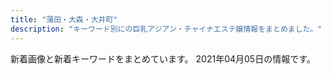 ```yaml
---
title: "蒲田・大森・大井町"
description: "キーワード別にの巨乳アジアン・チャイナエステ嬢情報をまとめました。"
---
```


新着画像と新着キーワードをまとめています。
2021年04月05日の情報です。

<DmmAffiliateIns />
<KeywordTable
  shops={
    [
    {
        "name": "Princess",
        "url": "http://www.es-princess.com/",
        "keywords": {
            "85": 4,
            "86": 1,
            "91": 4,
            "D": 14,
            "88": 5
        },
        "station": "JR\u84b2\u7530\u99c5\u897f\u53e3",
        "img_links": [
            "http://www.es-princess.com/s/images/top_2.jpg",
            "http://www.es-princess.com/s/images/tel.png",
            "http://www.es-princess.com/images/upload/thumb/966442429a421ade.jpg",
            "http://www.es-princess.com/girl/01.jpg",
            "http://www.es-princess.com/s/image/nav_top.png",
            "http://www.es-princess.com/s/images/service_07.png",
            "http://www.es-princess.com/images/foot_34.jpg",
            "http://www.es-princess.com/images/info_13.jpg",
            "http://es-princess.com/images/index_07.jpg",
            "http://www.es-princess.com/images/upload/thumb/b673f5c7b6c0c654.jpg",
            "http://www.es-princess.com/images/upload/thumb/440836ac204e3ae6.jpg",
            "http://www.es-princess.com/images/index_05.jpg",
            "http://www.es-princess.com/s/uploads/01.jpg",
            "http://www.es-princess.com/s/images/okubokomachi.jpg",
            "http://www.es-princess.com/images/upload/thumb/c191f88ab8347247.jpg",
            "http://www.es-princess.com/images/index_02.jpg",
            "http://www.es-princess.com/images/upload/thumb/4fbbf39dbb4b5671.jpeg",
            "http://www.es-princess.com/images/index_23.jpg",
            "http://www.es-princess.com/images/upload/thumb/b5e216c30766fe2c.jpg",
            "http://www.es-princess.com/images/upload/thumb/1a80890acbd23f61.jpg",
            "http://www.es-princess.com/images/rec.jpg",
            "http://www.es-princess.com/images/upload/thumb/667df216753c34cf.jpg",
            "http://www.es-princess.com/s/images/service_03.png",
            "http://www.es-princess.com/images/staff_13.jpg",
            "http://www.es-princess.com/images/upload/thumb/7358bb17b522d506.jpg",
            "http://www.es-princess.com/images/upload/thumb/026f0a00a7ebcac9.jpg",
            "http://www.es-princess.com/images/index_03.jpg",
            "http://www.es-princess.com/images/index_24.jpg",
            "http://www.es-princess.com/images/info.jpg",
            "http://www.es-princess.com/images/upload/thumb/5e0537ee102a37b1.jpg",
            "http://www.es-princess.com/s/images/t7.jpg",
            "http://www.es-princess.com/images/index_29.jpg",
            "http://www.es-princess.com/images/upload/thumb/4caabf554de9febf.jpg",
            "http://www.es-princess.com/images/upload/thumb/af672e0eb7d28ee6.jpg",
            "http://www.es-princess.com/images/upload/thumb/314d78dc282a338e.jpg",
            "http://www.es-princess.com/images/upload/thumb/d0adbd6a55204cc6.jpg",
            "http://www.es-princess.com/s/uploads/02a.jpg",
            "http://www.es-princess.com/s/images/service_01.png",
            "http://www.es-princess.com/s/images/slider/1.jpg",
            "http://www.es-princess.com/images/upload/thumb/befa35bfd3fcc1cf.jpg",
            "http://www.es-princess.com/images/upload/thumb/0403172defd2aa75.jpg",
            "http://www.es-princess.com/s/image/nav_cast.png",
            "http://www.es-princess.com/s/images/iphone.png",
            "http://www.es-princess.com/images/upload/thumb/977b6b56e17935b8.jpg",
            "http://www.es-princess.com/images/upload/thumb/28d10c17ec4ef55b.jpg",
            "http://www.es-princess.com/s/images/t4.jpg",
            "http://www.es-princess.com/images/upload/thumb/9081c49e0239e8dc.jpg",
            "http://www.es-princess.com/images/index_01.jpg",
            "http://www.es-princess.com/images/upload/thumb/34d0c1f12f3d1581.jpg",
            "http://www.es-princess.com/images/upload/thumb/c9fd1fe34ca64bc2.png",
            "http://www.es-princess.com/images/02.jpg",
            "http://www.es-princess.com/images/index_04.jpg",
            "http://www.es-princess.com/s/images/t6.jpg",
            "http://www.es-princess.com/images/upload/thumb/33b8e868c76e480e.jpg",
            "http://www.es-princess.com/s/image/nav_hotel.png",
            "http://www.es-princess.com/s/images/slider/prev.png",
            "http://www.es-princess.com/images/upload/thumb/ba9e1b4477f15b72.jpg",
            "http://www.es-princess.com/images/index_21.jpg",
            "http://www.es-princess.com/images/upload/thumb/123b8dc1f8010cd7.jpg",
            "http://es-princess.com/images/index_06.jpg",
            "http://www.es-princess.com/s/images/slider/2.jpg",
            "http://www.es-princess.com/s/uploads/02.jpg",
            "http://www.es-princess.com/images/index_36.jpg",
            "http://www.es-princess.com/images/upload/thumb/a73cd0efe4586362.jpg",
            "http://www.es-princess.com/s/images/t1.jpg",
            "http://www.es-princess.com/s/image/nav_manga.png",
            "http://www.es-princess.com/s/images/t2.jpg",
            "http://www.es-princess.com/images/upload/thumb/380cd518ae78d99c.jpg",
            "http://www.es-princess.com/s/images/t8.jpg",
            "http://www.es-princess.com/images/01.jpg",
            "http://www.es-princess.com/images/index_07.jpg",
            "http://www.es-princess.com/s/images/slider/3.jpg",
            "http://www.es-princess.com/s/image/nav_sys.png",
            "http://www.es-princess.com/images/upload/thumb/a77e3ba56953c62a.jpg",
            "http://www.es-princess.com/images/index_34.jpg",
            "http://www.es-princess.com/images/upload/thumb/05aaf6a4110be4ac.jpg",
            "http://www.es-princess.com/s/uploads/04.jpg",
            "http://www.es-princess.com/s/image/nav_topics.png",
            "http://www.es-princess.com/s/images/pc.png",
            "http://www.es-princess.com/images/index_19.jpg",
            "http://www.es-princess.com/images/03.jpg",
            "http://www.es-princess.com/images/index_17.jpg",
            "http://www.es-princess.com/images/upload/thumb/abb982c0ed8c784a.jpg",
            "http://www.es-princess.com/images/index_35.jpg",
            "http://www.es-princess.com/images/index_13.jpg",
            "http://www.es-princess.com/images/index_27.jpg",
            "http://www.es-princess.com/images/upload/thumb/d7645c329c045bbf.jpg",
            "http://www.es-princess.com/images/upload/thumb/cc93f6d3b2f1a8dd.jpg",
            "http://www.es-princess.com/images/rec_13.jpg",
            "http://www.es-princess.com/images/index_15.jpg",
            "http://www.es-princess.com/images/upload/thumb/8daadfa86c3af0ee.jpg",
            "http://www.es-princess.com/s/images/slider/next.png",
            "http://www.es-princess.com/images/index_28.jpg",
            "http://www.es-princess.com/images/index_06.jpg",
            "http://www.es-princess.com/s/images/t5.jpg",
            "http://www.es-princess.com/images/index_25.jpg",
            "http://www.es-princess.com/images/upload/thumb/fac24168ab90cc92.jpg",
            "http://www.es-princess.com/images/upload/thumb/570cec0ed7dbb299.jpg",
            "http://www.es-princess.com/images/upload/thumb/140d1b4166940516.jpg",
            "http://www.es-princess.com/images/index_31.jpg",
            "http://www.es-princess.com/images/upload/thumb/18e6044b88e2d742.jpg",
            "http://www.es-princess.com/images/upload/thumb/99ff32906f064430.jpg",
            "http://www.es-princess.com/s/images/t3.jpg",
            "http://www.es-princess.com/images/upload/thumb/199865d366667d99.jpg",
            "http://www.es-princess.com/images/upload/thumb/5a01d26b03ae3963.jpg",
            "http://www.es-princess.com/images/index_18.jpg"
        ]
    },
    {
        "url": "http://rin-rinpa.info/",
        "img_links": [],
        "station": "JR\u5927\u4e95\u753a\u99c5\u4e2d\u592e\u53e3",
        "name": "\u3064\u307c\u307f",
        "keywords": {}
    },
    {
        "url": "http://u-care.ests.jp/",
        "station": "JR\u84b2\u7530\u99c5\u897f\u53e3",
        "img_links": [
            "http://u-care.ests.jp/images/s1.png",
            "http://u-care.ests.jp/photos/sites/36/2019/07/2019072818341331.jpg",
            "http://u-care.ests.jp/photos/sites/36/2019/11/2019110314145767.jpg",
            "http://u-care.ests.jp/images/b.png",
            "http://u-care.ests.jp/images/room4.jpg",
            "http://u-care.ests.jp/images/mobile.jpg",
            "http://u-care.ests.jp/photos/sites/36/2020/12/2020120314112720.jpg",
            "http://u-care.ests.jp/images/top.png",
            "http://u-care.ests.jp/images/1.jpg",
            "http://u-care.ests.jp/photos/sites/36/2019/07/2019072818340893.jpg",
            "http://u-care.ests.jp/images/s_staff.jpg",
            "http://u-care.ests.jp/photos/sites/36/2019/07/2019072818372591.jpg",
            "http://u-care.ests.jp/images/room5.jpg",
            "http://u-care.ests.jp/photos/sites/36/2020/11/2020112313092447.jpg",
            "http://u-care.ests.jp/photos/sites/36/2019/07/2019072818341463.jpg",
            "http://u-care.ests.jp/photos/sites/36/2021/02/2021020516324022.jpg",
            "http://u-care.ests.jp/images/twitter.jpg",
            "http://u-care.ests.jp/images/room1.jpg",
            "http://u-care.ests.jp/photos/sites/36/2020/11/2020112313091813.jpg",
            "http://u-care.ests.jp/photos/sites/36/2019/11/2019110314145623.jpg",
            "http://u-care.ests.jp/photos/sites/36/2020/12/2020120314113358.jpg",
            "http://u-care.ests.jp/photos/sites/36/2020/10/2020101014510564.jpeg",
            "http://u-care.ests.jp/photos/sites/36/2020/12/2020120616170454.jpeg",
            "http://u-care.ests.jp/images/s_pick.jpg",
            "http://u-care.ests.jp/images/s.png",
            "http://u-care.ests.jp/images/nbj3.jpg",
            "http://u-care.ests.jp/images/hua.png",
            "http://u-care.ests.jp/images/room3.jpg",
            "http://u-care.ests.jp/images/s_face.jpg",
            "http://u-care.ests.jp/images/room6.jpg",
            "http://u-care.ests.jp/photos/sites/36/2021/02/2021020516323421.jpg",
            "http://u-care.ests.jp/photos/sites/36/2021/03/2021032615182421.jpg",
            "http://u-care.ests.jp/images/cocoiineputiandian.jpg",
            "http://u-care.ests.jp/images/s_link.jpg",
            "http://u-care.ests.jp/photos/sites/36/2021/03/2021032615182634.jpg",
            "http://u-care.ests.jp/photos/sites/36/2019/07/201907281834129.jpg",
            "http://u-care.ests.jp/photos/sites/36/2019/07/2019072818341881.jpg",
            "http://u-care.ests.jp/photos/sites/36/2019/07/2019072818341268.jpg",
            "http://u-care.ests.jp/photos/sites/36/2019/07/201907281834152.jpg",
            "http://u-care.ests.jp/images/pick_bj1.jpg",
            "http://u-care.ests.jp/images/pick_bj3.jpg",
            "http://u-care.ests.jp/images/nbj1.jpg",
            "http://u-care.ests.jp/images/s_blog.jpg",
            "http://u-care.ests.jp/images/new.jpg",
            "http://u-care.ests.jp/photos/sites/36/2020/10/2020100919485084.jpeg",
            "http://u-care.ests.jp/photos/sites/36/2020/01/2020012715190245.jpg",
            "http://u-care.ests.jp/photos/sites/36/2020/05/2020052816205245.jpeg",
            "http://u-care.ests.jp/photos/sites/36/2019/07/2019072818340741.jpg",
            "http://u-care.ests.jp/images/a.png",
            "http://u-care.ests.jp/images/room2.jpg",
            "http://u-care.ests.jp/photos/sites/36/2020/01/2020012715190876.jpg",
            "http://u-care.ests.jp/photos/sites/36/2020/12/2020120314112231.jpg"
        ],
        "keywords": {
            "C": 12,
            "87": 54,
            "85": 28,
            "E": 12,
            "D": 110,
            "86": 40,
            "89": 26,
            "F": 14
        },
        "name": "CoCo.\u30a4\u30a4\u306d!"
    },
    {
        "name": "LUCKY \uff5e\u30e9\u30c3\u30ad\u30fc\uff5e",
        "img_links": [
            "http://lucky.geo.jp/2/uploadimg/1593756798.jpg",
            "http://lucky.geo.jp/2/uploadimg/1565950572.jpg",
            "http://lucky.geo.jp/vis_theptframe.png",
            "http://lucky.geo.jp/2/uploadimg/1610946975.jpeg",
            "http://lucky.geo.jp/2/uploadimg/1565558725.jpg",
            "http://lucky.geo.jp/2/uploadimg/1613285139.jpeg",
            "http://lucky.geo.jp/int1.png",
            "http://lucky.geo.jp/2/uploadimg/1593756884.jpg",
            "http://lucky.geo.jp/2/uploadimg/1589888939.jpg",
            "http://lucky.geo.jp/2/uploadimg/1610000464.jpeg",
            "http://lucky.geo.jp/2/uploadimg/1615487001.jpeg",
            "http://lucky.geo.jp/2/uploadimg/1597029716.jpg",
            "https://LUCKY.pwchp.com/images/vis_theptframe.png",
            "http://lucky.geo.jp/2/uploadimg/1596225793.jpg",
            "http://lucky.geo.jp/2/uploadimg/1574764277.jpg",
            "http://lucky.geo.jp/dozdLZQPkhPUwC2.png"
        ],
        "station": "JR\u84b2\u7530\u99c5\u897f\u53e3",
        "keywords": {
            "85": 24,
            "83": 48,
            "C": 48,
            "E": 23,
            "92": 12,
            "87": 23,
            "D": 36,
            "90": 36
        },
        "url": "http://lucky.geo.jp/"
    },
    {
        "url": "http://diana.jeez.jp/",
        "station": "JR\u84b2\u7530\u99c5\u897f\u53e3",
        "keywords": {
            "\u4e73": 3
        },
        "img_links": [
            "http://diana.jeez.jp/public/20200211-132149-221.jpeg",
            "http://diana.jeez.jp/public/20200108-170159-924.jpeg",
            "http://diana.jeez.jp/public/20191109-124210-239.jpeg",
            "http://diana.jeez.jp/public/20191224-032315-269.jpeg",
            "http://diana.jeez.jp/public/20210325-163432-450.jpeg",
            "http://diana.jeez.jp/public/20190809-025651-969.jpeg",
            "http://diana.jeez.jp/public/20191220-001603-640.jpeg",
            "http://diana.jeez.jp/public/20200103-105226-562.jpeg",
            "http://diana.jeez.jp/public/20210320-014603-639.jpeg",
            "http://diana.jeez.jp/public/20190726-190619-915.jpeg",
            "http://diana.jeez.jp/public/20190613-175853-722.jpeg",
            "http://diana.jeez.jp/images/girl-z2.jpg",
            "http://diana.jeez.jp/public/20181111-190416-494.jpeg",
            "http://diana.jeez.jp/public/20190728-125640-302.jpeg",
            "http://diana.jeez.jp/public/20200929-095131-412.jpeg",
            "http://diana.jeez.jp/public/20190610-162055-294.jpeg",
            "http://diana.jeez.jp/public/20200914-023711-494.jpeg",
            "http://diana.jeez.jp/public/20181111-190402-789.jpeg",
            "http://diana.jeez.jp/public/20190710-152027-812.jpeg",
            "http://diana.jeez.jp/public/20210403-102254-543.jpeg",
            "http://diana.jeez.jp/public/20181111-190250-481.jpeg",
            "http://diana.jeez.jp/public/20181111-190307-983.jpeg",
            "http://diana.jeez.jp/public/20190610-160901-701.jpeg",
            "http://diana.jeez.jp/images/girl-z1.jpg",
            "http://diana.jeez.jp/ueditor/php/upload/image/20190424/1556109007155859.jpg",
            "http://diana.jeez.jp/public/20191210-122526-507.jpeg",
            "http://diana.jeez.jp/public/20190426-105139-740.jpg",
            "http://diana.jeez.jp/public/20180929-222629-193.jpeg"
        ],
        "name": "\u30c0\u30a4\u30a2\u30ca\u30fbDIANA"
    },
    {
        "img_links": [
            "http://pro-akasuri.net/pic/pic2.jpg",
            "http://pro-akasuri.net/pic/pic4.jpg",
            "http://pro-akasuri.net/images/banners/1.png",
            "http://pro-akasuri.net/images/banners/bill.jpg",
            "http://pro-akasuri.net/images/banners/top1.jpg",
            "https://ranking-deli.jp/assets/img/user/link/2020bnr04.jpg",
            "http://pro-akasuri.net/images/banners/2.png",
            "http://pro-akasuri.net/pic/pic1.jpg",
            "http://pro-akasuri.net/pic/pic8.jpg",
            "http://pro-akasuri.net/pic/pic3.jpg",
            "http://pro-akasuri.net/staff/staff7.jpg",
            "http://pro-akasuri.net/staff/staff6.jpg",
            "http://pro-akasuri.net/images/banners/pic1.jpg",
            "http://pro-akasuri.net/staff/staff1.jpg",
            "http://pro-akasuri.net/staff/staff11.jpg",
            "http://pro-akasuri.net/pic/pic5.jpg",
            "http://pro-akasuri.net/pic/pic7.jpg",
            "http://pro-akasuri.net/images/banners/top2.png",
            "http://pro-akasuri.net/images/banners/pic2.jpg",
            "http://pro-akasuri.net/staff/staff10.jpg",
            "http://pro-akasuri.net/images/banners/side-oil.png",
            "http://pro-akasuri.net/staff/staff5.jpg",
            "http://pro-akasuri.net/images/banners/b-tel.png",
            "http://pro-akasuri.net/images/banners/pic4.jpg",
            "http://pro-akasuri.net/images/banners/b-credit.png",
            "http://pro-akasuri.net/pic/pic6.jpg",
            "http://pro-akasuri.net/images/banners/eyecatch1.jpg",
            "http://pro-akasuri.net/images/banners/b-3f.png",
            "http://pro-akasuri.net/images/banners/eyecatch4.jpg",
            "http://pro-akasuri.net/images/banners/3.png",
            "http://pro-akasuri.net/staff/staff13.jpg",
            "http://pro-akasuri.net/images/banners/pic3.jpg",
            "http://pro-akasuri.net/staff/staff9.jpg"
        ],
        "keywords": {},
        "url": "http://pro-akasuri.net/",
        "name": "No1\u30fb\u30ca\u30f3\u30d0\u30fc\u30ef\u30f3",
        "station": "JR\u84b2\u7530\u99c5\u897f\u53e3"
    },
    {
        "name": "\u8776\u604b\u82b1",
        "url": "http://momi-este.com/",
        "station": "JR\u84b2\u7530\u99c5\u897f\u53e3",
        "keywords": {},
        "img_links": []
    },
    {
        "name": "NEW\u30a4\u30d6",
        "img_links": [
            "http://www.tokyo-0001.xyz/img/bnr00.jpg",
            "http://www.tokyo-0001.xyz/img/bnr02.jpg",
            "http://www.tokyo-0001.xyz/img/ttl-04.png",
            "http://www.tokyo-0001.xyz/img/ttl-03.png",
            "http://www.tokyo-0001.xyz/img/girls06.jpg",
            "http://www.tokyo-0001.xyz/img/img-txt-01.png",
            "http://www.tokyo-0001.xyz/img/girls02.jpg",
            "http://www.tokyo-0001.xyz/img/ttl-01.png",
            "http://www.tokyo-0001.xyz/img/ttl-02.png",
            "http://www.tokyo-0001.xyz/img/img1.jpg",
            "http://www.tokyo-0001.xyz/img/img2.jpg",
            "http://www.tokyo-0001.xyz/img/girls05.jpg",
            "http://www.tokyo-0001.xyz/img/img3.jpg",
            "http://www.tokyo-0001.xyz/img/girls03.jpg",
            "http://www.tokyo-0001.xyz/img/girls01.jpg",
            "http://www.tokyo-0001.xyz/img/girls04.jpg",
            "http://www.tokyo-0001.xyz/img/bnr01.jpg"
        ],
        "keywords": {},
        "station": "JR\u84b2\u7530\u99c5\u897f\u53e3",
        "url": "http://www.tokyo-0001.xyz/"
    },
    {
        "url": "http://pinkgirl.iest.info/",
        "station": "JR\u5927\u4e95\u753a\u99c5\u897f\u53e3",
        "name": "\u30d4\u30f3\u30afgirl",
        "keywords": {},
        "img_links": []
    },
    {
        "keywords": {
            "D": 6,
            "86": 2,
            "87": 4
        },
        "station": "JR\u5927\u68ee\u99c5\u6771\u53e3",
        "name": "Kawaii\u604b\u4eba",
        "img_links": [
            "http://www.kawaii.relax-hp.com/images/pick.jpg",
            "http://www.kawaii.relax-hp.com/files/004.jpg",
            "http://www.kawaii.relax-hp.com/images/link_s .png",
            "http://www.kawaii.relax-hp.com/images/staff_s.png",
            "http://www.kawaii.relax-hp.com/files/001-02.jpg",
            "http://www.kawaii.relax-hp.com/images/ser.jpg",
            "http://www.kawaii.relax-hp.com/files/002.jpg",
            "http://www.kawaii.relax-hp.com/images/top.png",
            "http://www.kawaii.relax-hp.com/files/001.jpg",
            "http://www.kawaii.relax-hp.com/images/news.jpg",
            "http://www.kawaii.relax-hp.com/files/002-02.jpg",
            "http://www.kawaii.relax-hp.com/files/004-02.jpg"
        ],
        "url": "http://www.kawaii.relax-hp.com/"
    },
    {
        "keywords": {
            "85": 2,
            "88": 1,
            "D": 4,
            "C": 2,
            "86": 3
        },
        "url": "http://www.sh-himenoyw.work/",
        "station": "JR\u5927\u68ee\u99c5\u897f\u53e3",
        "name": "\u5922\u306e\u90e8\u5c4b",
        "img_links": [
            "http://www.sh-himenoyw.work/{dede:global.cfg_templets_skin/}/picture/cg01.jpg",
            "http://www.sh-himenoyw.work/templets/default/picture/top02.png",
            "http://www.sh-himenoyw.work/templets/default/picture/no.png",
            "http://www.sh-himenoyw.work/templets/default/picture/top01.png",
            "http://www.sh-himenoyw.work/uploads/210331/1-210331132543115.jpg",
            "http://www.sh-himenoyw.work/templets/default/picture/tit1.jpg",
            "http://www.sh-himenoyw.work/templets/default/picture/tit5.jpg",
            "http://www.sh-himenoyw.work/templets/default/picture/top03.png",
            "http://www.sh-himenoyw.work/templets/default/picture/tit4.jpg",
            "http://www.sh-himenoyw.work/templets/default/picture/tit3.jpg",
            "http://www.sh-himenoyw.work/templets/default/picture/tit2.jpg",
            "http://www.sh-himenoyw.work/uploads/210309/1-21030ZZ61JG.jpg",
            "http://www.sh-himenoyw.work/templets/default/picture/sys1.jpg",
            "http://www.sh-himenoyw.work/uploads/210322/1-210322143545455.jpg",
            "http://www.sh-himenoyw.work/{dede:global.cfg_templets_skin/}/picture/cg02.jpg",
            "http://www.sh-himenoyw.work/templets/default/picture/stal.png",
            "http://www.sh-himenoyw.work/uploads/210322/1-210322143645I5.jpg",
            "http://www.sh-himenoyw.work/uploads/210320/1-210320100AX30.jpg",
            "http://www.sh-himenoyw.work/templets/default/picture/footer.png",
            "http://www.sh-himenoyw.work/uploads/210401/1-210401093342544.jpg"
        ]
    },
    {
        "station": "JR\u5927\u68ee\u99c5\u6771\u53e3",
        "keywords": {},
        "url": "http://es-kosumosu.com/",
        "img_links": [
            "http://es-kosumosu.com/images/staff_mitashi.jpg",
            "http://es-kosumosu.com/girl/5.jpg",
            "http://es-kosumosu.com/images/room/photo05.jpg",
            "http://es-kosumosu.com/images/return.png",
            "http://es-kosumosu.com/girl/6.jpg",
            "http://es-kosumosu.com/images/system/sys01.jpg",
            "http://es-kosumosu.com/images/info.jpg",
            "http://es-kosumosu.com/images/room/photo01.jpg",
            "http://es-kosumosu.com/images/top_flash_01.jpg",
            "http://es-kosumosu.com/images/room/photo03.jpg",
            "http://es-kosumosu.com/girl/2.jpg",
            "http://es-kosumosu.com/girl/1.jpg",
            "http://es-kosumosu.com/girl/3.jpg",
            "http://es-kosumosu.com/images/room/photo02.jpg",
            "http://es-kosumosu.com/images/room/photo04.jpg",
            "http://es-kosumosu.com/girl/4.jpg"
        ],
        "name": "\u30d0\u30a4\u30aa\u30ec\u30c3\u30c8"
    },
    {
        "img_links": [
            "http://www.hounoka.com/massage-de_88_31.jpg",
            "http://www.hounoka.com/smart/eri.jpg",
            "http://www.hounoka.com/smart/corona-taisaku2.jpg",
            "http://www.hounoka.com/corona-taisaku2.jpg",
            "http://www.hounoka.com/smart/top-tab-returan.jpg"
        ],
        "station": "JR\u5927\u4e95\u753a\u99c5",
        "keywords": {},
        "url": "http://www.hounoka.com/",
        "name": "\u307b\u306e\u304b"
    },
    {
        "station": "JR\u5927\u68ee\u99c5\u897f\u53e3",
        "name": "\u30b7\u30fc\u30af\u30ec\u30c3\u30c8\u30d5\u30a1\u30f3\u30bf\u30b8\u30fc",
        "img_links": [
            "http://spa-omori.com/wp-content/uploads/2019/10/b2.jpg",
            "http://spa-omori.com/wp-content/uploads/2020/01/mmexport1611389971637.jpg",
            "http://spa-omori.com/wp-content/themes/Aaron/picture/s_news-1558972223845.png",
            "http://spa-omori.com/wp-content/uploads/2020/11/1616139730689.jpg",
            "http://spa-omori.com/wp-content/themes/Aaron/picture/sign-1558966169128.png",
            "http://spa-omori.com/wp-content/uploads/2021/03/mmexport1615287725391-1.jpg",
            "http://spa-omori.com/wp-content/uploads/2019/10/1_20190531100800502-155897222384-1.jpg",
            "http://spa-omori.com/wp-content/uploads/2019/10/mmexport1562577297511.jpg",
            "http://spa-omori.com/wp-content/uploads/2019/10/1616139728867.jpg",
            "http://spa-omori.com/wp-content/themes/Aaron/picture/line-1558972223845.jpg",
            "http://spa-omori.com/wp-content/uploads/2019/10/c2.jpg",
            "http://spa-omori.com/wp-content/themes/Aaron/picture/sign-1558966169098.png",
            "http://spa-omori.com/wp-content/uploads/2019/10/mmexport1571245049830.jpg",
            "http://spa-omori.com/wp-content/themes/Aaron/picture/sign-1558966169154.png",
            "http://spa-omori.com/wp-content/uploads/2019/10/123456.jpg",
            "http://spa-omori.com/wp-content/uploads/2020/03/1601219223755.jpg",
            "http://spa-omori.com/wp-content/themes/Aaron/picture/zi_staff-1558966169073.png",
            "http://spa-omori.com/wp-content/uploads/2019/10/mmexport1571245064770.jpg",
            "http://spa-omori.com/wp-content/uploads/2021/04/Screenshot_20210403-170748.png",
            "http://spa-omori.com/wp-content/themes/Aaron/picture/sign-1558972223845.png",
            "http://spa-omori.com/wp-content/themes/Aaron/picture/sign-1558966169073.png",
            "http://spa-omori.com/wp-content/uploads/2019/10/w1.png",
            "http://spa-omori.com/wp-content/themes/Aaron/picture/line1-1558966169073.png",
            "http://spa-omori.com/wp-content/uploads/2019/10/1_20190531100800502-155896616907.jpg",
            "http://spa-omori.com/wp-content/uploads/2019/10/mmexport1571245061102.jpg",
            "http://spa-omori.com/wp-content/uploads/2019/12/mmexport1575894629655.jpg",
            "http://spa-omori.com/wp-content/uploads/2019/10/123b.png",
            "http://spa-omori.com/wp-content/uploads/2019/10/d2.jpg",
            "http://spa-omori.com/wp-content/uploads/2020/12/1607832354643.jpg",
            "http://spa-omori.com/wp-content/themes/Aaron/picture/sign-1558966169044.png"
        ],
        "url": "http://spa-omori.com/",
        "keywords": {
            "\u30bb\u30af\u30b7\u30fc": 3
        }
    },
    {
        "station": "\u9752\u7269\u6a2a\u4e01\u99c5",
        "keywords": {
            "C": 10,
            "85": 2,
            "88": 2,
            "90": 2,
            "86": 4
        },
        "img_links": [
            "http://kenkounoie.relax-fk.com/images/cast04.png",
            "http://kenkounoie.relax-fk.com/images/cast06.png",
            "http://kenkounoie.relax-fk.com/images/main-visual.png",
            "http://kenkounoie.relax-fk.com/images/kansen.png",
            "http://kenkounoie.relax-fk.com/images/cast07.png",
            "http://kenkounoie.relax-fk.com/images/cast05.png",
            "http://kenkounoie.relax-fk.com/images/sub-visual.png",
            "http://kenkounoie.relax-fk.com/images/cast08.png"
        ],
        "name": "\u5065\u5eb7\u306e\u5bb6",
        "url": "http://kenkounoie.relax-fk.com/"
    },
    {
        "name": "Refine\u30fb\u30ea\u30d5\u30a1\u30a4\u30f3",
        "url": "http://es-refine.xyz/",
        "keywords": {
            "C": 12
        },
        "station": "JR\u5927\u68ee\u99c5\u6771\u53e3",
        "img_links": [
            "http://es-refine.xyz/images/a1.jpg",
            "http://es-refine.xyz/images/a6.jpg",
            "http://es-refine.xyz/images/end.png",
            "http://es-refine.xyz/images/a4.jpg",
            "http://es-refine.xyz/images/tite-staff.jpg",
            "http://es-refine.xyz/images/tite-link.jpg",
            "http://es-refine.xyz/images/g.jpg",
            "http://es-refine.xyz/images/top.jpg",
            "http://es-refine.xyz/images/3.jpg",
            "http://es-refine.xyz/images/4.jpg",
            "http://es-refine.xyz/images/r2.jpg",
            "http://es-refine.xyz/images/g02.jpg",
            "http://es-refine.xyz/images/g2.jpg",
            "http://es-refine.xyz/images/a2.jpg",
            "http://es-refine.xyz/images/g8.jpg",
            "http://es-refine.xyz/images/g7.jpg",
            "http://es-refine.xyz/images/mobile.jpg",
            "http://es-refine.xyz/images/a5.jpg",
            "http://es-refine.xyz/images/a3.jpg",
            "http://es-refine.xyz/images/pickup_t.jpg",
            "http://es-refine.xyz/images/g6.jpg",
            "http://es-refine.xyz/images/r3.jpg"
        ]
    },
    {
        "img_links": [
            "http://yume-yume.info/i/img/sta2.jpg",
            "http://yume-yume.info/i/img/nos.jpg",
            "http://yume-yume.info/img/mo.png",
            "http://yume-yume.info/img/st4.jpg",
            "http://yume-yume.info/i/img/sta4.jpg",
            "http://yume-yume.info/img/st1.jpg",
            "http://yume-yume.info/img/sta17.jpg",
            "http://yume-yume.info/i/img/r2.jpg",
            "http://yume-yume.info/img/st17.jpg",
            "http://yume-yume.info/img/sta2.jpg",
            "http://yume-yume.info/img/nos.jpg",
            "http://yume-yume.info/img/s17.jpg",
            "http://yume-yume.info/img/botton.jpg",
            "http://yume-yume.info/img/s3.jpg",
            "http://yume-yume.info/img/s15.jpg",
            "http://yume-yume.info/img/sta1.jpg",
            "http://yume-yume.info/img/st3.jpg",
            "http://yume-yume.info/img/st01.jpg",
            "http://yume-yume.info/i/img/sta17.jpg",
            "http://yume-yume.info/i/img/r0.jpg",
            "http://yume-yume.info/img/s2.jpg",
            "http://yume-yume.info/img/sta4.jpg",
            "http://yume-yume.info/img/fla.jpg",
            "http://yume-yume.info/i/img/r1.jpg",
            "http://yume-yume.info/i/img/r4.jpg",
            "http://yume-yume.info/img/s4.jpg",
            "http://yume-yume.info/img/st15.jpg",
            "http://yume-yume.info/i/img/sta1.jpg",
            "http://yume-yume.info/i/img/sta15.jpg",
            "http://yume-yume.info/img/r9.jpg",
            "http://yume-yume.info/img/sta15.jpg",
            "http://a.jps.cm/yume/wp-content/uploads/sites/36/2020/12/2470AE4C-2A60-4C35-A4C8-043E2F5EF2BD.jpeg",
            "http://yume-yume.info/img/sta3.jpg",
            "http://yume-yume.info/img/st2.jpg",
            "http://yume-yume.info/i/img/sta3.jpg",
            "http://yume-yume.info/img/st02.jpg",
            "http://yume-yume.info/img/s1.jpg"
        ],
        "url": "http://yume-yume.info/",
        "station": "JR\u84b2\u7530\u99c5\u897f\u53e3",
        "name": "\u5922\u306e\u307e\u305f\u5922",
        "keywords": {
            "D": 3,
            "86": 4,
            "85": 3,
            "87": 1,
            "C": 19
        }
    },
    {
        "keywords": {
            "F": 2,
            "83": 1,
            "D": 5,
            "90": 3,
            "85": 1,
            "E": 1,
            "C": 21,
            "84": 4,
            "86": 4
        },
        "name": "\u6d77\u305d\u306e\u611b",
        "station": "JR\u84b2\u7530\u99c5\u6771\u53e3",
        "url": "http://www.sea-love-hsl.info/",
        "img_links": [
            "http://www.sea-love-hsl.info/uploads/sealove/images/n1.jpg",
            "http://www.sea-love-hsl.info/uploads/sealove/images/end1.jpg",
            "http://www.sea-love-hsl.info/uploads/sealove/IMG_1490-768x1024.jpg",
            "http://www.sea-love-hsl.info/uploads/sealove/images/movie.jpg",
            "http://www.sea-love-hsl.info/uploads/sealove/images/news1.jpg",
            "http://www.sea-love-hsl.info/uploads/sealove/staff_1.jpg",
            "http://www.sea-love-hsl.info/uploads/sealove/images/mobile.jpg",
            "http://www.sea-love-hsl.info/uploads/sealove/QQ\u56fe\u72472015102419044325-e1449569209313.jpg",
            "http://www.sea-love-hsl.info/uploads/sealove/721016606079-300x400.jpg",
            "http://www.sea-love-hsl.info/uploads/sealove/images/girl-z1.jpg",
            "http://www.sea-love-hsl.info/uploads/sealove/images/girl-z2.jpg",
            "http://www.sea-love-hsl.info/uploads/sealove/link_1.jpg",
            "http://www.sea-love-hsl.info/uploads/sealove/545B5715-528D-4E72-9F31-7AFF1422771C-768x1024.jpeg",
            "http://www.sea-love-hsl.info/uploads/sealove/720870627235-e1385965056315.jpg",
            "http://www.sea-love-hsl.info/uploads/sealove/A8D1795E-CA06-4472-A635-D7A02AEF80C8-768x1024.jpeg",
            "http://www.sea-love-hsl.info/uploads/sealove/5AE848B7-49E7-4403-A738-2D85BF2E4059-768x1024.jpeg",
            "http://www.sea-love-hsl.info/uploads/sealove/5AE848B7-49E7-4403-A738-2D85BF2E4059-300x400.jpeg",
            "http://www.sea-love-hsl.info/uploads/sealove/IMG_1060-768x1024.jpg",
            "http://www.sea-love-hsl.info/uploads/sealove/IMG_1490-300x400.jpg",
            "http://www.sea-love-hsl.info/uploads/sealove/images/n3.jpg",
            "http://www.sea-love-hsl.info/uploads/sealove/A8D1795E-CA06-4472-A635-D7A02AEF80C8-300x400.jpeg",
            "http://www.sea-love-hsl.info/uploads/sealove/4C0568AE-93B2-47E4-808D-BA5ED67DA4B9-768x1024.jpeg",
            "http://www.sea-love-hsl.info/uploads/sealove/top1.jpg",
            "http://www.sea-love-hsl.info/uploads/sealove/D792F195-6C3F-4A81-9C18-BEB1DEC0489F.jpeg",
            "http://www.sea-love-hsl.info/uploads/sealove/721016606079-768x1024.jpg"
        ]
    },
    {
        "keywords": {},
        "station": "JR\u84b2\u7530\u99c5\u6771\u53e3",
        "url": "http://koinohana.work/",
        "name": "\u30af\u30ed\u30fc\u30d0\u30fc",
        "img_links": [
            "http://koinohana.work/_src/36226812/top1.1.png",
            "http://koinohana.work/_src/36226893/img_3017.jpg",
            "http://koinohana.work/_src/36226826/_dsf3394.jpg",
            "http://koinohana.work/_src/36226885/sign.png",
            "http://koinohana.work/_src/36226906/unnamed_20190718154717292.jpg",
            "http://koinohana.work/_src/36226869/img20170726235401893025.png",
            "http://koinohana.work/_src/36226828/img20170725121742291421.png",
            "http://koinohana.work/_src/36226814/2.png",
            "http://koinohana.work/_src/38032167/9768defd8834a0030b5a45ab7a03e1f.jpg",
            "http://koinohana.work/_src/36246043/1-1zh4152j12m.jpg",
            "http://koinohana.work/_src/36226816/3.png",
            "http://koinohana.work/_src/36226841/sign-1.jpg",
            "http://koinohana.work/_src/36226864/img20170726111759249054.png",
            "http://koinohana.work/_src/36226827/_dsf3386.jpg",
            "http://koinohana.work/_src/36226810/cam_20191016232507186.jpg",
            "http://koinohana.work/_src/36226879/_dsf9385.jpg",
            "http://koinohana.work/_src/36226873/_dsf9382.jpg",
            "http://koinohana.work/_src/36226809/_x1m6343.jpg",
            "http://koinohana.work/_src/37023059/img20191113142809054841.png",
            "http://koinohana.work/_src/36226822/5.png",
            "http://koinohana.work/_src/36246119/sign.png",
            "http://koinohana.work/_src/36226859/sign.png",
            "http://koinohana.work/_src/36246047/1-1zh91451294d.jpg",
            "http://koinohana.work/_src/36226818/4.png",
            "http://koinohana.work/_src/36226877/_dsf9383.jpg",
            "http://koinohana.work/_src/36226831/news.png",
            "http://koinohana.work/_src/36226875/_dsf9378.jpg",
            "http://koinohana.work/_src/36246044/1-1zh4152j12m.jpg",
            "http://koinohana.work/_src/36226857/img20170725223357156708.png",
            "http://koinohana.work/_src/36226848/sign-1.jpg",
            "http://koinohana.work/_src/36226808/img_2990.jpg",
            "http://koinohana.work/_src/36226907/unnamed_20190718154717292.jpg",
            "http://koinohana.work/_src/36246048/1-1zh91451294d.jpg",
            "http://koinohana.work/_src/36226912/cam_20191016232507186.jpg",
            "http://koinohana.work/_src/38032166/9768defd8834a0030b5a45ab7a03e1f.jpg",
            "http://koinohana.work/_src/36226894/img_2891.jpg",
            "http://koinohana.work/_src/36226820/1.png",
            "http://koinohana.work/_src/36226825/_dsf3390.jpg",
            "http://koinohana.work/_src/36226881/img20170726235401893025.png"
        ]
    },
    {
        "station": "JR\u5927\u4e95\u753a\u99c5",
        "url": "http://with-you.iest.info/",
        "name": "with you",
        "img_links": [
            "http://with-you.iest.info/images/service1.jpg",
            "http://with-you.iest.info/images/service2.jpg",
            "http://with-you.iest.info/images/s_pick.jpg",
            "http://with-you.iest.info/images/service3.jpg",
            "http://with-you.iest.info/images/service4.jpg",
            "http://with-you.iest.info/photos/sites/78/2019/08/2019083003291365.jpg",
            "http://with-you.iest.info/images/s_news.jpg",
            "http://with-you.iest.info/photos/sites/78/2021/01/2021011602332027.jpg",
            "http://with-you.iest.info/images/s_staff.png",
            "http://with-you.iest.info/photos/sites/78/2021/03/2021031003373623.jpg",
            "http://with-you.iest.info/images/top.png",
            "http://with-you.iest.info/images/acc.jpg",
            "http://with-you.iest.info/images/tel.jpg",
            "http://with-you.iest.info/images/info.jpg",
            "http://with-you.iest.info/images/nbj3.jpg",
            "http://with-you.iest.info/photos/sites/78/2019/08/2019082704375018.jpg",
            "http://with-you.iest.info/photos/sites/78/2019/09/2019092708275393.jpg",
            "http://with-you.iest.info/photos/sites/78/2020/04/2020041703530074.jpg"
        ],
        "keywords": {
            "E": 7,
            "87": 21,
            "86": 7,
            "D": 14,
            "C": 7
        }
    },
    {
        "img_links": [
            "http://www.dream-ai.net/images/baner2.jpg",
            "http://www.dream-ai.net/images/mimi1.jpg",
            "http://www.dream-ai.net/images/tite-link.png",
            "http://www.dream-ai.net/images/s4.jpg",
            "http://www.dream-ai.net/images/g2.jpg",
            "http://www.dream-ai.net/images/aya.jpg",
            "http://www.dream-ai.net/images/p-r.png",
            "http://www.dream-ai.net/images/end.png",
            "http://www.dream-ai.net/images/tel2.png",
            "http://www.dream-ai.net/images/yuyu1.jpg",
            "http://www.dream-ai.net/images/g62.jpg",
            "http://www.dream-ai.net/images/miyo2.jpg",
            "http://www.dream-ai.net/images/lu3.jpg",
            "http://www.dream-ai.net/images/lu2.jpg",
            "http://www.dream-ai.net/images/s5.jpg",
            "http://www.dream-ai.net/images/baner.jpg",
            "http://www.dream-ai.net/images/n-01.png",
            "http://www.dream-ai.net/images/tite-staff.png",
            "http://www.dream-ai.net/images/myk1.jpg",
            "http://www.dream-ai.net/images/s6.jpg",
            "http://www.dream-ai.net/images/miyo3.jpg",
            "http://www.dream-ai.net/images/s1.jpg",
            "http://www.dream-ai.net/images/pick.png",
            "http://www.dream-ai.net/images/g22.jpg",
            "http://www.dream-ai.net/images/mobile.png",
            "http://www.dream-ai.net/images/s3.jpg",
            "http://www.dream-ai.net/images/yuyu2.jpg",
            "http://www.dream-ai.net/images/n-03.png",
            "http://www.dream-ai.net/images/g23.jpg",
            "http://www.dream-ai.net/images/g0.jpg",
            "http://www.dream-ai.net/images/lu1.jpg",
            "http://www.dream-ai.net/images/tit-newface.png",
            "http://www.dream-ai.net/images/g6.jpg",
            "http://www.dream-ai.net/images/tit-new.png",
            "http://www.dream-ai.net/images/myk3.jpg",
            "http://www.dream-ai.net/images/g61.jpg",
            "http://www.dream-ai.net/images/yuna.jpg",
            "http://www.dream-ai.net/images/baner3.jpg",
            "http://www.dream-ai.net/images/yuna2.jpg",
            "http://www.dream-ai.net/images/myk2.jpg",
            "http://www.dream-ai.net/images/mimi3.jpg",
            "http://www.dream-ai.net/images/s2.jpg",
            "http://www.dream-ai.net/images/mimi2.jpg",
            "http://www.dream-ai.net/images/tel1.png",
            "http://www.dream-ai.net/images/miyo1.jpg"
        ],
        "url": "http://www.dream-ai.net/",
        "keywords": {},
        "station": "JR\u84b2\u7530\u99c5\u897f\u53e3",
        "name": "\u5922\u30fb\u611b"
    },
    {
        "station": "JR\u84b2\u7530\u99c5\u6771\u53e3",
        "keywords": {
            "\u80f8": 1,
            "83": 6,
            "H": 3,
            "98": 2,
            "96": 3,
            "88": 2,
            "85": 7,
            "F": 4,
            "C": 10,
            "84": 2,
            "80": 3,
            "\u30bb\u30af\u30b7\u30fc": 2,
            "82": 4,
            "D": 4,
            "90": 2
        },
        "name": "\u30d2\u30fc\u30ea\u30f3\u30b0\u611b",
        "img_links": [
            "http://eskk.healing-ai.net/uploads/2020/12/g2.jpg",
            "http://eskk.healing-ai.net/uploads/2020/01/g2.jpg",
            "http://www.healing-ai.net/images/img_mainvisual_03.png",
            "http://eskk.healing-ai.net/uploads/2020/12/g1.jpg",
            "http://eskk.healing-ai.net/uploads/2019/05/nana2.jpg",
            "http://eskk.healing-ai.net/uploads/2019/05/g4.jpg",
            "http://eskk.healing-ai.net/uploads/2019/05/ai1-1.jpg",
            "http://eskk.healing-ai.net/uploads/2021/03/3.jpg",
            "http://eskk.healing-ai.net/uploads/2021/03/4.jpg",
            "http://eskk.healing-ai.net/uploads/2019/07/3.jpg",
            "http://eskk.healing-ai.net/uploads/2020/01/g1.jpg",
            "http://eskk.healing-ai.net/uploads/2019/07/1.jpg",
            "http://www.healing-ai.net/images/img_mainvisual_02.png",
            "http://eskk.healing-ai.net/uploads/2020/01/g3.jpg",
            "http://eskk.healing-ai.net/uploads/2019/05/nana3.jpg",
            "http://eskk.healing-ai.net/uploads/2019/12/2-1.jpg",
            "http://www.healing-ai.net/images/img_mainvisual_01.png",
            "https://www.a-side.com/ad/koko/include/banner/koko_200x40.png",
            "http://eskk.healing-ai.net/uploads/2019/05/ai2-1.jpg",
            "http://eskk.healing-ai.net/uploads/2019/11/koko.jpg",
            "http://eskk.healing-ai.net/uploads/g8-1.jpg",
            "http://eskk.healing-ai.net/uploads/2021/03/2.jpg",
            "http://eskk.healing-ai.net/uploads/2019/05/g3.jpg",
            "http://www.healing-ai.net/images/top2.png",
            "http://eskk.healing-ai.net/uploads/2020/10/g1.jpg",
            "http://eskk.healing-ai.net/uploads/2019/12/3.jpg",
            "http://eskk.healing-ai.net/uploads/2021/03/1.jpg",
            "http://eskk.healing-ai.net/uploads/2019/05/ai3.jpg",
            "http://eskk.healing-ai.net/uploads/2019/05/mika.jpg",
            "http://eskk.healing-ai.net/uploads/2019/12/1-1.jpg",
            "http://eskk.healing-ai.net/uploads/2019/06/g0.jpg",
            "http://www.healing-ai.net/images/icon_new.png",
            "http://www.healing-ai.net/images/bnr_reserve_01.jpg",
            "http://eskk.healing-ai.net/uploads/2019/07/2.jpg"
        ],
        "url": "http://www.healing-ai.net/"
    },
    {
        "station": "JR\u5927\u68ee\u99c5\u6771\u53e3",
        "name": "Sweet Time",
        "url": "http://heal-msg.com/",
        "keywords": {},
        "img_links": [
            "http://heal-msg.com/staff/ruru/01.jpg",
            "http://heal-msg.com/images/top.jpg",
            "http://heal-msg.com/images/s_news.png",
            "http://heal-msg.com/images/news_bj3.jpg",
            "http://heal-msg.com/images/s_link.png",
            "http://heal-msg.com/staff/rin/01.jpg",
            "http://heal-msg.com/staff/yuki/01.jpg",
            "http://heal-msg.com/staff/yuyu/01.jpg",
            "http://heal-msg.com/images/staff_bj3.jpg",
            "http://heal-msg.com/images/s_staff.png",
            "http://heal-msg.com/images/staff0.jpg",
            "http://heal-msg.com/images/kanban.jpg"
        ]
    },
    {
        "img_links": [
            "http://syarumu.net/up/uploads/20160811191905hitomi.jpg",
            "http://syarumu.net/up/uploads/20190903230049natumi2.jpg",
            "http://syarumu.net/up/uploads/20190525003732risa.jpg",
            "http://syarumu.net/up/uploads/20171119193048nana4.jpg",
            "http://syarumu.net/up/uploads/20190819221937moe.jpg",
            "http://syarumu.net/up/uploads/20190912225327hina1.jpg",
            "http://syarumu.net/up/uploads/20190714114509image.jpeg",
            "http://syarumu.net/up/uploads/20170108170417kira4.jpg",
            "http://syarumu.net/up/newsimg/20180519150354kanaa.jpg",
            "http://syarumu.net/up/uploads/20171016204051mayumi.jpg",
            "http://syarumu.net/up/uploads/20191028120109pre.jpg",
            "http://syarumu.net/up/newsimg/20180519143336risa1.jpg",
            "http://syarumu.net/up/uploads/20180802213555serina2.jpg",
            "http://syarumu.net/up/uploads/20160812161809aiko5.jpg",
            "http://syarumu.net/up/uploads/20191121214351yua.jpg",
            "http://syarumu.net/up/newsimg/201707272103202.jpg",
            "http://syarumu.net/up/newsimg/20170406223636mao.jpg",
            "http://syarumu.net/up/uploads/20191121214442AXKE6657.jpg",
            "http://syarumu.net/up/uploads/20160812161741aiko.jpg",
            "http://syarumu.net/up/uploads/20200728221316kan.jpg",
            "http://syarumu.net/up/newsimg/20171016204113mayumi1.jpg",
            "http://syarumu.net/up/uploads/20200728221353kana.jpg",
            "http://syarumu.net/up/uploads/20171001173455haruka.jpg",
            "http://syarumu.net/up/uploads/20171119193015nana3.jpg",
            "http://syarumu.net/images/tel.jpg",
            "http://syarumu.net/up/uploads/20190912225334hina2.jpg",
            "http://syarumu.net/up/uploads/20170106012055kira3.jpg",
            "http://syarumu.net/up/uploads/2017101023014120170519212939eri1.jpg",
            "http://syarumu.net/up/uploads/20180802213749ai.jpg",
            "http://syarumu.net/up/uploads/20190522203024saori2.jpg",
            "http://syarumu.net/up/uploads/202006222228319.jpg",
            "http://syarumu.net/images/qj.jpg",
            "http://syarumu.net/images/info.png",
            "http://syarumu.net/up/uploads/20190301204316ayako.jpg",
            "http://syarumu.net/up/uploads/20190301204324ayako1.jpg",
            "http://syarumu.net/up/uploads/20181204215307yurika.jpg",
            "http://syarumu.net/up/uploads/20190426134943sumire1.jpg",
            "http://syarumu.net/up/uploads/20180802213619serina1.jpg",
            "http://syarumu.net/up/uploads/20190516211959k1.jpg",
            "http://syarumu.net/up/uploads/20161219214103hitomi1.jpg",
            "http://syarumu.net/up/uploads/20160812161757aiko4.jpg",
            "http://syarumu.net/up/uploads/20190903230049natumi.jpg",
            "http://syarumu.net/up/uploads/20190720013113erika.jpg",
            "http://syarumu.net/up/uploads/20201008205617r.jpg",
            "http://syarumu.net/up/uploads/20171016204051mayumi2.jpg",
            "http://syarumu.net/up/uploads/20190912225320hina.jpg",
            "http://syarumu.net/up/uploads/20171016204051mayumi1.jpg",
            "http://syarumu.net/up/uploads/2020062222282211.jpg",
            "http://syarumu.net/up/uploads/20190426134932sumire.jpg",
            "http://syarumu.net/images/qr.jpg",
            "http://syarumu.net/up/uploads/20170406223535mao.jpg",
            "http://syarumu.net/up/uploads/20190813233629mirai2.jpg",
            "http://syarumu.net/up/uploads/20190522203018saori1.jpg",
            "http://syarumu.net/up/uploads/20160813224746kasumi.jpg",
            "http://syarumu.net/up/uploads/20190516212007k2.jpg",
            "http://syarumu.net/up/uploads/20190525003719risa1.jpg",
            "http://syarumu.net/images/price.jpg",
            "http://syarumu.net/up/uploads/20180802213607serina.jpg"
        ],
        "url": "http://syarumu.net",
        "station": "JR\u84b2\u7530\u99c5\u6771\u53e3",
        "keywords": {},
        "name": "\u30b7\u30e3\u30eb\u30e0"
    },
    {
        "station": "JR\u5927\u4e95\u753a\u99c5\u4e2d\u592e\u53e3",
        "name": "\u30aa\u30a2\u30b7\u30b9",
        "img_links": [
            "http://www.oasis.maesjp.com/files/006-02.jpg",
            "http://www.oasis.maesjp.com/images/rsubt3.png",
            "http://www.oasis.maesjp.com/images/r03.jpg",
            "http://www.oasis.maesjp.com/files/002-02.jpg",
            "http://www.oasis.maesjp.com/images/rsubt2.png",
            "http://www.oasis.maesjp.com/images/tel2.png",
            "http://www.oasis.maesjp.com/images/rsubt4.png",
            "http://www.oasis.maesjp.com/images/rsubt5.png",
            "http://www.oasis.maesjp.com/files/005.jpg",
            "http://www.oasis.maesjp.com/files/004-02.jpg",
            "http://www.oasis.maesjp.com/images/slider-img001.jpg",
            "http://www.oasis.maesjp.com/images/m1.jpg",
            "http://www.oasis.maesjp.com/images/m3.jpg",
            "http://www.oasis.maesjp.com/files/004.jpg",
            "http://www.oasis.maesjp.com/images/r04.jpg",
            "http://www.oasis.maesjp.com/images/slider-img002.jpg",
            "http://www.oasis.maesjp.com/images/rsubt6.png",
            "http://www.oasis.maesjp.com/files/006.jpg",
            "http://www.oasis.maesjp.com/files/003.jpg",
            "http://www.oasis.maesjp.com/files/005-02.jpg",
            "http://www.oasis.maesjp.com/files/003-02.jpg",
            "http://www.oasis.maesjp.com/images/m4.jpg",
            "http://www.oasis.maesjp.com/images/b-tel.png",
            "http://www.oasis.maesjp.com/files/001.jpg",
            "http://www.oasis.maesjp.com/files/002.jpg",
            "http://www.oasis.maesjp.com/images/b-online.png",
            "http://www.oasis.maesjp.com/images/rsubt1.png",
            "http://www.oasis.maesjp.com/images/rsubt7.png",
            "http://www.oasis.maesjp.com/photo_news/upimg/112116017a8c0c8986_0.jpg",
            "http://www.oasis.maesjp.com/images/m6.jpg",
            "http://www.oasis.maesjp.com/files/001-02.jpg",
            "http://www.oasis.maesjp.com/photo_news/upimg/186206057f263d87e0_1.jpg",
            "http://www.oasis.maesjp.com/images/r01.jpg",
            "http://www.oasis.maesjp.com/images/r02.jpg",
            "http://www.oasis.maesjp.com/images/m2.jpg"
        ],
        "keywords": {
            "86": 8,
            "C": 32,
            "87": 8,
            "85": 24,
            "D": 16
        },
        "url": "http://www.oasis.maesjp.com/"
    },
    {
        "img_links": [
            "http://sweet-room.iest.info/photos/sites/45/2020/06/2020061905042547.jpg",
            "http://sweet-room.iest.info/photos/sites/45/2020/06/2020062208210048.jpg",
            "http://sweet-room.iest.info/images/link_nav06.png",
            "http://sweet-room.iest.info/images/link_nav03.png",
            "http://sweet-room.iest.info/photos/sites/45/2020/06/2020060305422558.jpg",
            "http://sweet-room.iest.info/images/tit_news.png",
            "http://sweet-room.iest.info/photos/sites/45/2020/07/2020071806023078.jpg",
            "http://sweet-room.iest.info/images/link_nav05.png",
            "http://sweet-room.iest.info/images/link_nav01.png",
            "http://sweet-room.iest.info/images/tit_face.png",
            "http://sweet-room.iest.info/images/link_nav02.png",
            "http://sweet-room.iest.info/images/tit_staff.png",
            "http://sweet-room.iest.info/photos/sites/45/2020/06/2020060101255477.jpg",
            "http://sweet-room.iest.info/photos/sites/45/2020/07/2020072906584693.jpg",
            "http://sweet-room.iest.info/photos/sites/45/2020/06/2020061905050838.jpg",
            "http://sweet-room.iest.info/images/link_nav04.png",
            "http://sweet-room.iest.info/photos/sites/45/2020/10/2020101602210311.jpg",
            "http://sweet-room.iest.info/photos/sites/45/2020/07/202007180602350.jpg",
            "http://sweet-room.iest.info/photos/sites/45/2020/06/2020062203413777.jpg",
            "http://sweet-room.iest.info/images/top.png",
            "http://sweet-room.iest.info/images/mobile.png"
        ],
        "keywords": {
            "87": 9,
            "88": 11,
            "83": 11,
            "85": 22,
            "89": 11,
            "86": 33,
            "C": 15,
            "D": 97
        },
        "url": "http://sweet-room.iest.info/",
        "name": "SWEET ROOM",
        "station": "JR\u84b2\u7530\u99c5\u897f\u53e3"
    },
    {
        "img_links": [
            "http://www.cosmos.relaxjp.info/files/001.jpg",
            "http://www.cosmos.relaxjp.info/common/img/image1.jpg",
            "http://www.cosmos.relaxjp.info/files/004.jpg",
            "http://www.cosmos.relaxjp.info/files/003.jpg",
            "http://www.cosmos.relaxjp.info/common/img/image2.jpg",
            "http://www.cosmos.relaxjp.info/common/img/image3.jpg",
            "http://www.cosmos.relaxjp.info/files/006.jpg",
            "http://www.cosmos.relaxjp.info/common/img/shop/r3.jpg",
            "http://www.cosmos.relaxjp.info/files/005.jpg",
            "http://www.cosmos.relaxjp.info/common/img/top_img001.png",
            "http://www.cosmos.relaxjp.info/files/002.jpg",
            "http://www.cosmos.relaxjp.info/common/img/shop/r1.jpg",
            "http://www.cosmos.relaxjp.info/common/img/shop/r4.jpg",
            "http://www.cosmos.relaxjp.info/images/call_sp.png",
            "http://www.cosmos.relaxjp.info/common/img/shop/r2.jpg"
        ],
        "station": "JR\u5927\u68ee\u99c5\u897f\u53e3",
        "keywords": {
            "C": 13
        },
        "url": "http://www.cosmos.relaxjp.info/",
        "name": "\u30b3\u30b9\u30e2\u30b9"
    },
    {
        "name": "\u3055\u3064\u304d",
        "keywords": {
            "C": 8
        },
        "station": "JR\u5927\u4e95\u753a\u99c5\u4e2d\u592e\u897f\u53e3",
        "url": "http://e-satsuki.net/",
        "img_links": [
            "http://e-satsuki.net/images/flash1.jpg",
            "http://e-satsuki.net/images/topp.jpg",
            "http://e-satsuki.net/images/top.png",
            "http://e-satsuki.net/images/new-tit.jpg",
            "http://e-satsuki.net/images/flash3.jpg",
            "http://e-satsuki.net/images/eri1.jpg",
            "http://e-satsuki.net/images/eri2.jpg",
            "http://e-satsuki.net/images/manami1.jpg",
            "http://e-satsuki.net/images/ss1.jpg",
            "http://e-satsuki.net/images/pick-tit.jpg",
            "http://e-satsuki.net/images/jieshao-tit.jpg",
            "http://e-satsuki.net/images/coyuki2.jpg",
            "http://e-satsuki.net/images/flash2.jpg",
            "http://e-satsuki.net/images/kiki2.jpg",
            "http://e-satsuki.net/images/aya1.jpg",
            "http://e-satsuki.net/images/manami2.jpg",
            "http://e-satsuki.net/images/coyuki1.jpg",
            "http://e-satsuki.net/images/ss2.jpg",
            "http://e-satsuki.net/images/i-mobile.jpg",
            "http://e-satsuki.net/images/update-tit.jpg",
            "http://e-satsuki.net/images/kiki1.jpg",
            "http://e-satsuki.net/images/tit-staff.jpg",
            "http://e-satsuki.net/images/mobile-tit.jpg",
            "http://e-satsuki.net/images/aya2.jpg"
        ]
    },
    {
        "name": "LEMON*\u30ec\u30e2\u30f3",
        "station": "JR\u84b2\u7530\u99c5\u6771\u53e3",
        "img_links": [
            "http://www.remonesthe.com/upload/girl/img01/img1_0019.jpg",
            "http://www.remonesthe.com/upload/girl/img01/img2_0008.jpg",
            "http://www.remonesthe.com/img/main_top.png",
            "http://www.remonesthe.com/upload/girl/img01/img1_0023.jpg",
            "http://www.remonesthe.com/img/pro_tit_name.jpg",
            "http://www.remonesthe.com/upload/girl/img_sch/img_sch_0008.jpg",
            "http://www.remonesthe.com/upload/girl/img02/img1_0007.jpg",
            "http://www.remonesthe.com/upload/girl/img04/img1_0015.jpg",
            "http://www.remonesthe.com/upload/girl/img05/img1_0016.jpg",
            "http://www.remonesthe.com/upload/girl/img01/img2_0019.jpg",
            "http://www.remonesthe.com/upload/girl/img_sch/img_sch_0018.jpg",
            "http://www.remonesthe.com/upload/girl/img01/img1_0018.jpg",
            "http://www.remonesthe.com/upload/girl/img01/img1_0015.jpg",
            "http://www.remonesthe.com/upload/girl/img02/img1_0021.jpg",
            "http://www.remonesthe.com/upload/girl/img03/img1_0015.jpg",
            "http://www.remonesthe.com/upload/girl/img01/img1_0008.jpg",
            "http://www.remonesthe.com/upload/girl/img02/img1_0019.jpg",
            "http://www.remonesthe.com/upload/girl/img04/img1_0021.jpg",
            "http://www.remonesthe.com/upload/girl/img01/img2_0007.jpg",
            "http://www.remonesthe.com/upload/girl/img02/img1_0015.jpg",
            "http://www.remonesthe.com/upload/girl/img02/img2_0007.jpg",
            "http://www.remonesthe.com/upload/girl/img04/img1_0023.jpg",
            "http://www.remonesthe.com/img/pro_tit_age.jpg",
            "http://www.remonesthe.com/upload/girl/img_sch/img_sch_0016.jpg",
            "http://www.remonesthe.com/upload/girl/img02/img3_0008.jpg",
            "http://www.remonesthe.com/upload/girl/img_list01/img_list_0022.jpg",
            "http://www.remonesthe.com/upload/girl/img_sch/img_sch_0019.jpg",
            "http://www.remonesthe.com/banner/koko_468x60.png",
            "http://www.remonesthe.com/upload/girl/img01/img1_0021.jpg",
            "http://www.remonesthe.com/upload/girl/img01/img1_0007.jpg",
            "http://www.remonesthe.com/upload/girl/img04/img1_0013.jpg",
            "http://www.remonesthe.com/upload/girl/img01/img1_0022.jpg",
            "http://www.remonesthe.com/img/tit_profile.jpg",
            "http://www.remonesthe.com/upload/girl/img05/img1_0007.jpg",
            "http://www.remonesthe.com/upload/girl/img03/img1_0008.jpg",
            "http://www.remonesthe.com/upload/girl/img03/img1_0016.jpg",
            "http://www.remonesthe.com/upload/girl/img02/img3_0007.jpg",
            "http://www.remonesthe.com/upload/girl/img03/img1_0023.jpg",
            "http://www.remonesthe.com/upload/girl/img04/img1_0019.jpg",
            "http://www.remonesthe.com/upload/girl/img_sch/img_sch_0021.jpg",
            "http://www.remonesthe.com/upload/girl/img03/img1_0022.jpg",
            "http://www.remonesthe.com/upload/girl/img05/img1_0015.jpg",
            "http://www.remonesthe.com/upload/girl/img02/img1_0023.jpg",
            "http://www.remonesthe.com/upload/girl/img05/img1_0018.jpg",
            "http://www.remonesthe.com/upload/girl/img03/img1_0021.jpg",
            "http://www.remonesthe.com/upload/girl/img03/img1_0018.jpg",
            "http://www.remonesthe.com/upload/girl/img01/img1_0016.jpg",
            "http://www.remonesthe.com/upload/girl/img02/img1_0022.jpg",
            "http://www.remonesthe.com/upload/girl/img01/img1_0013.jpg",
            "http://www.remonesthe.com/upload/girl/img02/img1_0013.jpg",
            "http://www.remonesthe.com/upload/girl/img02/img1_0008.jpg",
            "http://www.remonesthe.com/upload/girl/img03/img1_0007.jpg",
            "http://www.remonesthe.com/upload/girl/img_sch/img_sch_0015.jpg",
            "http://www.remonesthe.com/img/pro_modoru.jpg",
            "http://www.remonesthe.com/upload/girl/img02/img1_0016.jpg",
            "http://www.remonesthe.com/upload/girl/img02/img2_0019.jpg",
            "http://www.remonesthe.com/upload/girl/img04/img1_0016.jpg",
            "http://www.remonesthe.com/upload/girl/img_sch/img_sch_0007.jpg",
            "http://www.remonesthe.com/upload/girl/img04/img1_0022.jpg",
            "http://www.remonesthe.com/upload/girl/img_sch/img_sch_0022.jpg",
            "http://www.remonesthe.com/upload/girl/img04/img1_0007.jpg",
            "http://www.remonesthe.com/upload/girl/img_sch/img_sch_0013.jpg",
            "http://www.remonesthe.com/upload/girl/img01/img3_0007.jpg",
            "http://www.remonesthe.com/upload/girl/img_sch/img_sch_0023.jpg",
            "http://www.remonesthe.com/upload/girl/img03/img1_0013.jpg",
            "http://www.remonesthe.com/upload/girl/img02/img1_0018.jpg",
            "http://www.remonesthe.com/upload/girl/img04/img1_0008.jpg",
            "http://www.remonesthe.com/upload/girl/img05/img1_0013.jpg",
            "http://www.remonesthe.com/upload/girl/img02/img2_0008.jpg",
            "http://www.remonesthe.com/upload/girl/img04/img1_0018.jpg",
            "http://www.remonesthe.com/upload/girl/img05/img1_0021.jpg",
            "http://www.remonesthe.com/upload/girl/img05/img1_0008.jpg",
            "http://www.remonesthe.com/img/pro_tit_size.jpg",
            "http://www.remonesthe.com/upload/girl/img05/img1_0022.jpg",
            "http://www.remonesthe.com/upload/girl/img05/img1_0019.jpg",
            "http://www.remonesthe.com/upload/girl/img03/img1_0019.jpg",
            "http://www.remonesthe.com/upload/girl/img05/img1_0023.jpg",
            "http://www.remonesthe.com/upload/girl/img_list01/img_list_0023.jpg",
            "http://www.remonesthe.com/upload/girl/img01/img3_0008.jpg",
            "http://www.remonesthe.com/img/tit_staff.jpg"
        ],
        "keywords": {
            "87": 20,
            "86": 24,
            "C": 37,
            "D": 16,
            "\u4e73": 4,
            "E": 8,
            "88": 10
        },
        "url": "http://www.remonesthe.com/"
    },
    {
        "url": "http://iyashimori.info/",
        "keywords": {
            "F": 6,
            "\u80f8": 1,
            "E": 2
        },
        "name": "\u604b\u306e\u82b1",
        "station": "\u84b2\u7530\u99c5\u897f\u53e3",
        "img_links": [
            "http://iyashimori.info/up/uploads/20210322213143em.jpg",
            "http://iyashimori.info/up/uploads/20201127115125t.jpg",
            "http://iyashimori.info/img/totop.png",
            "http://iyashimori.info/up/uploads/20210405154040hana.jpg",
            "http://iyashimori.info/img/tel.png",
            "http://iyashimori.info/up/uploads/20210204121304rin.jpg",
            "http://iyashimori.info/up/uploads/20210210211620iii.jpg",
            "http://iyashimori.info/img/qj.png",
            "http://iyashimori.info/up/uploads/20201219182745say.jpg",
            "http://iyashimori.info/up/uploads/20200902223249ha.jpg",
            "http://iyashimori.info/up/uploads/20210327171939ha.jpg",
            "http://iyashimori.info/img/topimg1.jpg",
            "http://iyashimori.info/up/uploads/2020062222115088.jpg",
            "http://iyashimori.info/img/caution.png",
            "http://iyashimori.info/img/topimg2.jpg",
            "http://iyashimori.info/img/topimg3.jpg",
            "http://iyashimori.info/up/uploads/20210312180627hh.jpg",
            "http://iyashimori.info/up/uploads/202010142346103.jpg",
            "http://iyashimori.info/img/telephone.png",
            "http://iyashimori.info/img/topimg.jpg",
            "http://iyashimori.info/img/50price.jpg",
            "http://iyashimori.info/img/50staff.jpg",
            "http://iyashimori.info/img/50qj.jpg",
            "http://iyashimori.info/up/uploads/20200725171457y.jpg",
            "http://iyashimori.info/img/price.jpg",
            "http://iyashimori.info/up/uploads/20200730210025e.jpg"
        ]
    },
    {
        "url": "http://yuyudou.com/",
        "img_links": [
            "http://yuyudou.com/images/home/index_05.png",
            "http://yuyudou.com/images/index_an/index_an_07.png",
            "http://yuyudou.com/images/index_an/index_an_04.png",
            "http://yuyudou.com/images/index_an/index_an_02.png",
            "http://yuyudou.com/images/home/index_29.png",
            "http://yuyudou.com/images/home/index_39.png",
            "http://yuyudou.com/images/home/index_010.png",
            "http://yuyudou.com/images/index_an/index_bn_06.png",
            "http://yuyudou.com/images/home/top6.jpg",
            "http://yuyudou.com/images/index_an/index_bn_03.png",
            "http://yuyudou.com/images/index_an/index_an_05.png",
            "http://yuyudou.com/images/home/index_011.png",
            "http://yuyudou.com/images/home/index_07.png",
            "http://yuyudou.com/images/index_an/index_an_01.png",
            "http://yuyudou.com/images/index_an/index_bn_07.png",
            "http://yuyudou.com/images/home/top7.jpg",
            "http://yuyudou.com/images/index_an/index_bn_05.png",
            "http://yuyudou.com/images/home/index_09.png",
            "http://yuyudou.com/images/home/top5.jpg",
            "http://yuyudou.com/images/home/top.jpg",
            "http://yuyudou.com/images/index_an/index_bn_01.png",
            "http://yuyudou.com/images/index_an/index_an_03.png",
            "http://yuyudou.com/images/headerParts01.png",
            "http://yuyudou.com/images/top_flash_02.jpg",
            "http://yuyudou.com/images/home/index_59.png",
            "http://yuyudou.com/images/home/index_012.png",
            "http://yuyudou.com/images/index_an/index_an_06.png",
            "http://yuyudou.com/images/index_an/index_bn_02.png",
            "http://yuyudou.com/images/home/index_63.png",
            "http://yuyudou.com/images/top_flash_01.jpg",
            "http://yuyudou.com/images/top_flash_03.jpg",
            "http://yuyudou.com/images/gallery/gallery_01.png"
        ],
        "keywords": {},
        "name": "\u7652\u7652\u5802",
        "station": "JR\u5927\u68ee\u99c5\u6771\u53e3"
    },
    {
        "name": "\u5922\u767e\u5408",
        "img_links": [],
        "url": "http://awayuki.xyz/",
        "keywords": {},
        "station": "JR\u5927\u68ee\u99c5\u897f\u53e3"
    },
    {
        "station": "JR\u84b2\u7530\u99c5\u6771\u53e3",
        "keywords": {
            "E": 12,
            "\u30bb\u30af\u30b7\u30fc": 1,
            "C": 16,
            "D": 44,
            "84": 4,
            "87": 10,
            "85": 36,
            "86": 16,
            "88": 8,
            "F": 2
        },
        "url": "http://www.es-kizuna.com/",
        "name": "\u4fe1\u8afe",
        "img_links": [
            "http://www.es-kizuna.com/images/upload/51fd5ad614fd9171.jpg",
            "http://www.es-kizuna.com/images/upload/74cd025a30d9e087.jpg",
            "http://www.es-kizuna.com/images/upload/thumb/03e6c9860ab53664.jpg",
            "http://www.es-kizuna.com/images/upload/thumb/5d70ee2b832fe6be.jpg",
            "http://www.es-kizuna.com/images/upload/4bb15c40db5d3b9b.jpg",
            "http://www.es-kizuna.com/images/rec.jpg",
            "http://www.es-kizuna.com/images/upload/thumb/cb8510a706fab39a.jpg",
            "http://www.es-kizuna.com/images/01.jpg",
            "http://www.es-kizuna.com/images/nei_13.jpg",
            "http://www.es-kizuna.com/images/upload/thumb/2c3b2096bf7b4e42.jpg",
            "http://www.es-kizuna.com/images/upload/d60152fbb8818830.jpg",
            "http://www.es-kizuna.com/images/02.jpg",
            "http://www.es-kizuna.com/images/info_10.jpg",
            "http://www.es-kizuna.com/images/upload/thumb/057f6eb7b663a5b2.jpg",
            "http://www.es-kizuna.com/images/upload/0e136c01c9b7ee9f.jpg",
            "http://www.es-kizuna.com/images/line.jpg",
            "http://www.es-kizuna.com/images/upload/e7512ab59589d7df.jpg",
            "http://www.es-kizuna.com/images/upload/f3811fab31aee51b.jpg",
            "http://www.es-kizuna.com/images/upload/0c3e441832e219b9.jpg",
            "http://www.es-kizuna.com/s/images/icon_info.png",
            "http://www.es-kizuna.com/images/index_06.jpg",
            "http://www.es-kizuna.com/images/upload/thumb/e7512ab59589d7df.jpg",
            "http://www.es-kizuna.com/images/upload/20f11bb41bae978b.jpg",
            "http://www.es-kizuna.com/images/upload/176c5dafbf5a471f.jpg",
            "http://www.es-kizuna.com/s/images/icon_staff.png",
            "http://www.es-kizuna.com/images/upload/thumb/0e136c01c9b7ee9f.jpg",
            "http://www.es-kizuna.com/images/acc_10.jpg",
            "http://www.es-kizuna.com/s/images/icon_covergirl.png",
            "http://www.es-kizuna.com/images/upload/e3d8e9cc1955e028.jpg",
            "http://www.es-kizuna.com/images/upload/a3fc0798b98de17a.jpg",
            "http://www.es-kizuna.com/s/girl/01.jpg",
            "http://www.es-kizuna.com/images/upload/512a839e9f628217.jpg",
            "http://www.es-kizuna.com/images/upload/231cb96ee14483b0.jpg",
            "http://www.es-kizuna.com/images/upload/057f6eb7b663a5b2.jpg",
            "http://www.es-kizuna.com/images/upload/af4e2bbad7299fcd.jpg",
            "http://www.es-kizuna.com/images/upload/457777bab605fd6c.jpg",
            "http://www.es-kizuna.com/images/upload/thumb/5f28f084cf9311ec.jpg",
            "http://www.es-kizuna.com/images/rec_10.jpg",
            "http://www.es-kizuna.com/images/upload/thumb/176c5dafbf5a471f.jpg",
            "http://www.es-kizuna.com/images/upload/thumb/13be44c647bb867f.jpg",
            "http://www.es-kizuna.com/images/upload/d9992ab71594c264.jpg",
            "http://www.es-kizuna.com/images/upload/thumb/325450f713ec1345.jpg",
            "http://www.es-kizuna.com/images/upload/c960f33dbf650433.jpg",
            "http://www.es-kizuna.com/images/upload/70b3f2c5fd5ba3c2.jpg",
            "http://www.es-kizuna.com/images/index_09.jpg",
            "http://www.es-kizuna.com/images/upload/thumb/048b127f7fe7756c.jpg",
            "http://www.es-kizuna.com/images/upload/thumb/e3d8e9cc1955e028.jpg",
            "http://www.es-kizuna.com/images/index_02.jpg",
            "http://www.es-kizuna.com/images/sys_10.jpg",
            "http://www.es-kizuna.com/images/upload/thumb/35306ad0d9e9ff00.jpg",
            "http://www.es-kizuna.com/images/upload/8362069090b0f4f4.jpg",
            "http://www.es-kizuna.com/images/upload/thumb/a3fc0798b98de17a.jpg",
            "http://www.es-kizuna.com/images/upload/thumb/8362069090b0f4f4.jpg",
            "http://www.es-kizuna.com/images/index_04.jpg",
            "http://www.es-kizuna.com/images/upload/3f05da7e8b1e2a64.jpg",
            "http://www.es-kizuna.com/images/upload/thumb/f3811fab31aee51b.jpg",
            "http://www.es-kizuna.com/girl/02.jpg",
            "http://www.es-kizuna.com/images/upload/thumb/51167bb9818d647a.jpg",
            "http://www.es-kizuna.com/images/index_03.jpg",
            "http://www.es-kizuna.com/images/index_08.jpg",
            "http://www.es-kizuna.com/images/upload/thumb/4bb15c40db5d3b9b.jpg",
            "http://www.es-kizuna.com/images/upload/thumb/74cd025a30d9e087.jpg",
            "http://www.es-kizuna.com/images/upload/eb01fa6066ea365b.jpg",
            "http://www.es-kizuna.com/images/index_13.jpg",
            "http://www.es-kizuna.com/images/upload/thumb/af4e2bbad7299fcd.jpg",
            "http://www.es-kizuna.com/images/upload/cb8510a706fab39a.jpg",
            "http://www.es-kizuna.com/s/images/r03.jpg",
            "http://www.es-kizuna.com/images/upload/4e06a72d8daae521.jpg",
            "http://www.es-kizuna.com/images/upload/6453e2e9c3a4d010.jpg",
            "http://www.es-kizuna.com/images/upload/thumb/816b7be31924a7a4.jpg",
            "http://www.es-kizuna.com/images/upload/cdfe0ac3b37d9e89.jpg",
            "http://www.es-kizuna.com/images/upload/thumb/4e06a72d8daae521.jpg",
            "http://www.es-kizuna.com/images/upload/thumb/cdfe0ac3b37d9e89.jpg",
            "http://www.es-kizuna.com/s/images/icon_topics.png",
            "http://www.es-kizuna.com/images/upload/thumb/0c3e441832e219b9.jpg",
            "http://www.es-kizuna.com/images/upload/thumb/eb01fa6066ea365b.jpg",
            "http://www.es-kizuna.com/images/upload/90479f4e0f80f012.jpg",
            "http://www.es-kizuna.com/images/upload/03e6c9860ab53664.jpg",
            "http://www.es-kizuna.com/images/upload/thumb/906a0df423fbb2d3.jpg",
            "http://www.es-kizuna.com/s/images/icon_tel.png",
            "http://www.es-kizuna.com/images/upload/thumb/d60152fbb8818830.jpg",
            "http://www.es-kizuna.com/images/upload/906a0df423fbb2d3.jpg",
            "http://www.es-kizuna.com/images/upload/thumb/d1e7ed258cdb019f.jpg",
            "http://www.es-kizuna.com/images/upload/thumb/512a839e9f628217.jpg",
            "http://www.es-kizuna.com/s/images/r01.jpg",
            "http://www.es-kizuna.com/images/upload/thumb/7838ea888884524b.jpg",
            "http://www.es-kizuna.com/images/staff_10.jpg",
            "http://www.es-kizuna.com/s/images/icon_top.png",
            "http://www.es-kizuna.com/s/images/r05.jpg",
            "http://www.es-kizuna.com/images/acc_11.jpg",
            "http://www.es-kizuna.com/images/upload/thumb/20f11bb41bae978b.jpg",
            "http://www.es-kizuna.com/images/upload/thumb/005440d58cf3c3e3.jpg",
            "http://www.es-kizuna.com/images/link_10.jpg",
            "http://www.es-kizuna.com/images/upload/thumb/d9992ab71594c264.jpg",
            "http://www.es-kizuna.com/images/sys.jpg",
            "http://www.es-kizuna.com/images/upload/thumb/51fd5ad614fd9171.jpg",
            "http://www.es-kizuna.com/images/upload/816b7be31924a7a4.jpg",
            "http://www.es-kizuna.com/images/upload/thumb/70b3f2c5fd5ba3c2.jpg",
            "http://www.es-kizuna.com/images/index_07.jpg",
            "http://www.es-kizuna.com/images/upload/d1e7ed258cdb019f.jpg",
            "http://www.es-kizuna.com/images/upload/thumb/fc1e816a0e9f3d61.jpg",
            "http://www.es-kizuna.com/images/upload/thumb/231cb96ee14483b0.jpg",
            "http://www.es-kizuna.com/images/upload/7838ea888884524b.jpg",
            "http://www.es-kizuna.com/images/upload/thumb/457777bab605fd6c.jpg",
            "http://www.es-kizuna.com/s/images/r02.jpg",
            "http://www.es-kizuna.com/images/index_05.jpg",
            "http://www.es-kizuna.com/images/upload/a276f4fa83885320.jpg",
            "http://www.es-kizuna.com/images/upload/thumb/3f05da7e8b1e2a64.jpg",
            "http://www.es-kizuna.com/images/upload/thumb/6453e2e9c3a4d010.jpg",
            "http://www.es-kizuna.com/images/index_11.jpg",
            "http://www.es-kizuna.com/images/upload/5d70ee2b832fe6be.jpg",
            "http://www.es-kizuna.com/images/upload/thumb/c960f33dbf650433.jpg",
            "http://www.es-kizuna.com/images/upload/thumb/90479f4e0f80f012.jpg",
            "http://www.es-kizuna.com/images/upload/thumb/a276f4fa83885320.jpg"
        ]
    },
    {
        "keywords": {
            "C": 1,
            "D": 7,
            "86": 6,
            "85": 2
        },
        "url": "http://onlyone.jpn.vin/",
        "name": "Only One",
        "img_links": [
            "http://onlyone.jpn.vin/photos/sites/58/2020/06/2020062506024983.jpg",
            "http://onlyone.jpn.vin/images/end.png",
            "http://onlyone.jpn.vin/photos/sites/58/2020/10/2020103004200463.jpg",
            "http://onlyone.jpn.vin/photos/sites/58/2020/09/2020092305431071.jpg",
            "http://onlyone.jpn.vin/images/news.png",
            "http://onlyone.jpn.vin/images/room2.jpg",
            "http://onlyone.jpn.vin/images/mobile.jpg",
            "http://onlyone.jpn.vin/images/top.png",
            "http://onlyone.jpn.vin/images/room3.jpg",
            "http://onlyone.jpn.vin/photos/sites/58/2020/10/202010300420109.jpg",
            "http://onlyone.jpn.vin/images/s_link.png",
            "http://onlyone.jpn.vin/images/room5.jpg",
            "http://onlyone.jpn.vin/photos/sites/58/2020/06/202006250602509.jpg",
            "http://onlyone.jpn.vin/images/s_staff.png",
            "http://onlyone.jpn.vin/photos/sites/58/2020/06/202006250602504.jpg",
            "http://onlyone.jpn.vin/photos/sites/58/2020/10/2020100207070197.jpg",
            "http://onlyone.jpn.vin/photos/sites/58/2020/06/2020062506024979.jpg",
            "http://onlyone.jpn.vin/images/nei_bj1.png",
            "http://onlyone.jpn.vin/photos/sites/58/2020/12/2020121505432512.jpg",
            "http://onlyone.jpn.vin/images/room1.jpg"
        ],
        "station": "JR\u5927\u4e95\u753a\u99c5"
    },
    {
        "station": "JR\u84b2\u7530\u99c5\u6771\u53e3",
        "name": "\u7652\u3057\u306e\u99a8",
        "img_links": [
            "http://iyashi-kaori.net/uploads/iyashikaori/2019/08/11.jpg",
            "http://iyashi-kaori.net/uploads/iyashikaori/2019/08/1.jpg",
            "http://iyashi-kaori.net/uploads/iyashikaori/2019/08/staff.jpg",
            "http://iyashi-kaori.net/uploads/iyashikaori/2012/03/s-6.jpg",
            "http://iyashi-kaori.net/uploads/iyashikaori/2012/03/l-2.jpg",
            "http://iyashi-kaori.net/uploads/iyashikaori/2012/03/l-4.jpg",
            "http://iyashi-kaori.net/uploads/iyashikaori/2017/11/000023.jpg",
            "http://iyashi-kaori.net/uploads/iyashikaori/2012/03/l-6.jpg",
            "http://iyashi-kaori.net/uploads/iyashikaori/2012/03/top.jpg",
            "http://iyashi-kaori.net/uploads/iyashikaori/2012/03/l-1.jpg",
            "http://iyashi-kaori.net/uploads/iyashikaori/2012/03/s-1.jpg",
            "http://iyashi-kaori.net/uploads/iyashikaori/2012/03/s-2.jpg",
            "http://iyashi-kaori.net/uploads/iyashikaori/2016/09/s__21340164111.jpg",
            "http://iyashi-kaori.net/uploads/iyashikaori/2012/03/l-3.jpg",
            "http://iyashi-kaori.net/uploads/iyashikaori/2012/03/index_l2.jpg",
            "http://iyashi-kaori.net/uploads/iyashikaori/2012/03/s-3.jpg",
            "http://iyashi-kaori.net/uploads/iyashikaori/2012/03/l-5.jpg",
            "http://iyashi-kaori.net/uploads/iyashikaori/2012/03/end1.jpg",
            "http://iyashi-kaori.net/uploads/iyashikaori/2012/03/s-5.jpg",
            "http://iyashi-kaori.net/uploads/iyashikaori/2012/03/s-4.jpg",
            "http://iyashi-kaori.net/uploads/iyashikaori/images/bg.png",
            "http://iyashi-kaori.net/uploads/iyashikaori/2018/10/yuka002.jpg",
            "http://iyashi-kaori.net/uploads/iyashikaori/2019/10/ggg.jpg",
            "http://iyashi-kaori.net/uploads/iyashikaori/2015/07/s__636519102.jpg",
            "http://iyashi-kaori.net/uploads/iyashikaori/2021/02/1.jpg",
            "http://iyashi-kaori.net/uploads/iyashikaori/2017/11/000013.jpg",
            "http://iyashi-kaori.net/uploads/iyashikaori/2019/02/000023.jpg",
            "http://iyashi-kaori.net/uploads/iyashikaori/2019/11/staff-old.jpg"
        ],
        "keywords": {
            "C": 7,
            "D": 1
        },
        "url": "http://iyashi-kaori.net/"
    },
    {
        "img_links": [
            "http://freesia-este.com/staffPhoto/b20190811160951.jpg",
            "http://freesia-este.com/js/sliderLine/slide_next.png",
            "http://freesia-este.com/staffPhoto/b20190811160854.jpg",
            "http://freesia-este.com/images/slider1/01.jpg",
            "http://freesia-este.com/images/slider1/02.jpg",
            "http://freesia-este.com/images/access/01.jpg",
            "http://freesia-este.com/images/access/03.jpg",
            "http://freesia-este.com/images/gallery1.png",
            "http://freesia-este.com/staffPhoto/b20190811161616.jpg",
            "http://freesia-este.com/staffPhoto/s20210112143731.jpg",
            "http://freesia-este.com/staffPhoto/b20210112143731.jpg",
            "http://freesia-este.com/images/access/04.jpg",
            "http://freesia-este.com/staffPhoto/b20210403075229.jpg",
            "http://freesia-este.com/staffPhoto/s20190811161616.jpg",
            "http://freesia-este.com/staffPhoto/b20210403074828.jpg",
            "http://freesia-este.com/staffPhoto/s20210403075229.jpg",
            "http://freesia-este.com/staffPhoto/s20190811161143.jpg",
            "http://freesia-este.com/staffPhoto/b20210403074940.jpg",
            "http://freesia-este.com/images/access/06.jpg",
            "http://freesia-este.com/images/access/02.jpg",
            "http://freesia-este.com/staffPhoto/s20210403074828.jpg",
            "http://freesia-este.com/uploadfiles/images/campaignFreesiaEsteCom4.jpg",
            "http://freesia-este.com/js/sliderLine/slide_prev.png",
            "http://freesia-este.com/staffPhoto/b20190811161143.jpg",
            "http://freesia-este.com/staffPhoto/s20190811160951.jpg",
            "http://freesia-este.com/staffPhoto/s20210403074940.jpg",
            "http://freesia-este.com/images/returnBtn.png",
            "http://freesia-este.com/staffPhoto/s20190811160854.jpg",
            "http://freesia-este.com/images/access/05.jpg",
            "http://freesia-este.com/images/slider1/03.jpg"
        ],
        "station": "JR\u84b2\u7530\u99c5\u6771\u53e3",
        "url": "http://freesia-este.com/",
        "name": "\u30d5\u30ea\u30fc\u30b8\u30a2",
        "keywords": {
            "D": 2,
            "F": 1,
            "G": 1,
            "84": 1,
            "86": 1,
            "85": 5,
            "C": 1,
            "E": 3
        }
    },
    {
        "img_links": [
            "http://hana.ests.jp/images/themes/blue/r3.jpg",
            "http://hana.ests.jp/images/room2.jpg",
            "http://hana.ests.jp/photos/sites/38/2018/10/2018102215070310.jpg",
            "http://hana.ests.jp/images/themes/blue/no2.png",
            "http://hana.ests.jp/images/themes/blue/s_pickup.png",
            "http://hana.ests.jp/images/room3.jpg",
            "http://hana.ests.jp/images/themes/blue/s_zysx.png",
            "http://hana.ests.jp/images/room4.jpg",
            "http://hana.ests.jp/images/themes/blue/line.png",
            "http://hana.ests.jp/images/themes/blue/s_link.png",
            "http://hana.ests.jp/photos/sites/38/2019/04/2019040810452923.jpg",
            "http://hana.ests.jp/images/room1.jpg",
            "http://hana.ests.jp/images/themes/blue/no1.png",
            "http://hana.ests.jp/images/themes/blue/s_news.png",
            "http://hana.ests.jp/photos/sites/38/2018/12/2018122818061554.jpg",
            "http://hana.ests.jp/photos/sites/38/2018/10/2018102212515098.jpg",
            "http://hana.ests.jp/images/themes/blue/s_newface.png",
            "http://hana.ests.jp/photos/sites/38/2021/04/2021040312063939.jpg",
            "http://hana.ests.jp/photos/sites/38/2019/11/2019111817153489.jpg",
            "http://hana.ests.jp/images/themes/blue/s_staff.png",
            "http://hana.ests.jp/images/themes/blue/mobile.jpg",
            "http://hana.ests.jp/photos/sites/38/2020/12/2020120114093027.jpg",
            "http://hana.ests.jp/images/themes/blue/s_ranking.png",
            "http://hana.ests.jp/photos/sites/38/2018/05/2018052410461655.jpg"
        ],
        "name": "\u83ef\u30fb\u306f\u306a",
        "url": "http://hana.ests.jp/",
        "station": "JR\u84b2\u7530\u99c5\u897f\u53e3",
        "keywords": {
            "D": 39,
            "85": 5,
            "C": 19,
            "87": 9,
            "83": 5,
            "84": 5,
            "86": 15
        }
    },
    {
        "keywords": {},
        "url": "http://sh-sumairu.work/",
        "name": "\u30b9\u30de\u30a4\u30eb",
        "img_links": [
            "http://sh-sumairu.work/uploads/191022/1-191022133S3B2.jpg",
            "http://sh-sumairu.work/uploads/171031/1-1G0311G4095M.jpg",
            "http://sh-sumairu.work/uploads/210119/1-2101191H10H45.jpg",
            "http://sh-sumairu.work/uploads/181128/1-1Q12Q62QK29.jpg",
            "http://sh-sumairu.work/uploads/171031/1-1G0311G531445.jpg",
            "http://sh-sumairu.work/uploads/171031/1-1G0311G344914.jpg",
            "http://sh-sumairu.work/templets/default/pc/picture/s_news.png",
            "http://sh-sumairu.work/templets/default/pc/picture/s_pick.png",
            "http://sh-sumairu.work/uploads/191211/1-191211140S1194.jpg",
            "http://sh-sumairu.work/uploads/allimg/180612/1-1P612160305350.jpg",
            "http://sh-sumairu.work/uploads/200821/1-200R10ZQ14K.jpg",
            "http://sh-sumairu.work/uploads/180612/1-1P6121601061c.jpg",
            "http://sh-sumairu.work/templets/default/pc/picture/s_staff.png",
            "http://sh-sumairu.work/templets/default/pc/picture/face.png",
            "http://sh-sumairu.work/uploads/180227/1-1P22G40S5448.jpg",
            "http://sh-sumairu.work/uploads/171031/1-1G0311G556445.jpg",
            "http://sh-sumairu.work/uploads/181114/1-1Q114124Z0411.jpg",
            "http://sh-sumairu.work/templets/default/pc/picture/staffs.png",
            "http://sh-sumairu.work/uploads/171031/1-1G0311G505933.jpg",
            "http://sh-sumairu.work/uploads/210402/1-2104021255412R.jpg",
            "http://sh-sumairu.work/uploads/180612/1-1P612160029349.jpg",
            "http://sh-sumairu.work/templets/default/pc/picture/end1.jpg",
            "http://sh-sumairu.work/uploads/181114/1-1Q11412563D55.jpg",
            "http://sh-sumairu.work/uploads/191211/1-191211140J3640.jpg"
        ],
        "station": "JR\u5927\u68ee\u99c5\u6771\u53e3"
    },
    {
        "name": "\u604b\u611b\u5b66\u5712",
        "img_links": [
            "http://www.reijin.mensest.com/files/003.jpg",
            "http://www.reijin.mensest.com/files/001.jpg",
            "http://www.reijin.mensest.com/files/004.jpg",
            "http://www.reijin.mensest.com/files/002.jpg",
            "http://www.reijin.mensest.com/images/top.png",
            "http://www.reijin.mensest.com/images/sp_top.jpg"
        ],
        "station": "JR\u5927\u4e95\u753a\u99c5\u4e2d\u592e\u897f\u53e3",
        "url": "http://www.reijin.mensest.com/",
        "keywords": {
            "C": 17,
            "86": 6,
            "82": 6,
            "87": 12,
            "D": 18
        }
    },
    {
        "name": "\u771f\u5fc3",
        "url": "http://k-rlx.info/",
        "keywords": {
            "C": 4,
            "D": 1,
            "86": 1,
            "88": 3,
            "90": 1
        },
        "img_links": [
            "http://k-rlx.info/images/index_05.jpg",
            "http://k-rlx.info/images/index_07.jpg",
            "http://k-rlx.info/images/index_02.jpg",
            "http://k-rlx.info/girls/01.jpg",
            "http://k-rlx.info/images/sub_28.jpg",
            "http://k-rlx.info/girls/02.jpg",
            "http://k-rlx.info/images/info.jpg",
            "http://k-rlx.info/images/index_25.jpg",
            "http://k-rlx.info/images/index_13.jpg",
            "http://k-rlx.info/images/index_27.jpg",
            "http://k-rlx.info/images/index_04.jpg",
            "http://k-rlx.info/images/rec_15.jpg",
            "http://k-rlx.info/images/index_09.jpg",
            "http://k-rlx.info/girls/00.jpg",
            "http://k-rlx.info/images/info_15.jpg",
            "http://k-rlx.info/images/03.jpg",
            "http://k-rlx.info/images/staff_15.jpg",
            "http://k-rlx.info/images/02.jpg",
            "http://k-rlx.info/girls/04.jpg",
            "http://k-rlx.info/images/index_20.jpg",
            "http://k-rlx.info/images/index_22.jpg",
            "http://k-rlx.info/images/index_29.jpg",
            "http://k-rlx.info/girls/08.jpg",
            "http://k-rlx.info/images/index_30.jpg",
            "http://k-rlx.info/images/index_24.jpg",
            "http://k-rlx.info/images/index_06.jpg",
            "http://k-rlx.info/images/index_26.jpg",
            "http://k-rlx.info/images/index_03.jpg",
            "http://k-rlx.info/images/index_18.jpg",
            "http://k-rlx.info/girls/03.jpg",
            "http://k-rlx.info/images/index_19.jpg",
            "http://k-rlx.info/images/01.jpg",
            "http://k-rlx.info/images/index_08.jpg",
            "http://k-rlx.info/images/rec.jpg",
            "http://k-rlx.info/images/index_10.jpg",
            "http://k-rlx.info/girls/05.jpg",
            "http://k-rlx.info/images/index_16.jpg",
            "http://k-rlx.info/images/index_28.jpg",
            "http://k-rlx.info/images/index_01.jpg",
            "http://k-rlx.info/images/index_21.jpg",
            "http://k-rlx.info/images/index_12.jpg",
            "http://k-rlx.info/images/index_17.jpg"
        ],
        "station": "JR\u5927\u68ee\u99c5\u6771\u53e3"
    },
    {
        "station": "JR\u5927\u4e95\u753a\u99c5\u4e2d\u592e\u53e3",
        "img_links": [],
        "keywords": {},
        "name": "\u30b9\u30a4\u30ab",
        "url": "http://suica.jpn.cm/"
    },
    {
        "img_links": [
            "http://www.e-uluru.info/images/upload/73a690610b4828e0.jpg",
            "http://www.e-uluru.info/images/upload/thumb/12cb1bdfa779a5e6.jpg",
            "http://www.e-uluru.info/images/upload/1ddb0f728d864feb.jpg",
            "http://www.e-uluru.info/images/upload/thumb/056ff3de81fe9024.jpg",
            "http://www.e-uluru.info/girl/034.jpg",
            "http://www.e-uluru.info/images/upload/thumb/c8b0d079c922b041.jpg",
            "http://www.e-uluru.info/images/index_08.png",
            "http://www.e-uluru.info/images/info01.png",
            "http://www.e-uluru.info/girl/030.jpg",
            "http://www.e-uluru.info/images/upload/b71e9dc3cfa0f9b4.jpg",
            "http://www.e-uluru.info/images/pro.jpg",
            "http://www.e-uluru.info/girl/024.jpg",
            "http://www.e-uluru.info/images/index_07.png",
            "http://www.e-uluru.info/girl/06.jpg",
            "http://www.e-uluru.info/images/upload/thumb/2e83ce7f87e28c10.jpg",
            "http://www.e-uluru.info/images/upload/056ff3de81fe9024.jpg",
            "http://www.e-uluru.info/images/upload/thumb/a944203deb9da4de.jpg",
            "http://www.e-uluru.info/images/upload/thumb/2951922eff997d84.jpg",
            "http://www.e-uluru.info/images/index_11.png",
            "http://www.e-uluru.info/images/upload/7a73ef7475560f16.jpg",
            "http://www.e-uluru.info/images/upload/b5241af23f911574.jpg",
            "http://www.e-uluru.info/images/upload/db7023b92ef16bbc.jpg",
            "http://www.e-uluru.info/images/upload/f642dd084fb225c9.jpg",
            "http://www.e-uluru.info/images/upload/thumb/c7886d02d33ae09c.jpg",
            "http://www.e-uluru.info/images/upload/thumb/03b615dbd4a8d4e4.jpg",
            "http://www.e-uluru.info/images/upload/71169c7f826021d0.jpg",
            "http://www.e-uluru.info/images/upload/thumb/98ac232614327354.jpg",
            "http://www.e-uluru.info/images/upload/a944203deb9da4de.jpg",
            "http://www.e-uluru.info/girl/021.jpg",
            "http://www.e-uluru.info/images/upload/thumb/73a690610b4828e0.jpg",
            "http://www.e-uluru.info/images/upload/ad830a43974bad03.jpg",
            "http://www.e-uluru.info/girl/031.jpg",
            "http://www.e-uluru.info/images/upload/thumb/30e7a9b6a2619196.jpg",
            "http://www.e-uluru.info/images/index_03.png",
            "http://www.e-uluru.info/images/upload/ebc831946fdc3143.jpg",
            "http://www.e-uluru.info/images/upload/thumb/288f933e02c0cf58.jpg",
            "http://www.e-uluru.info/images/upload/thumb/b5241af23f911574.jpg",
            "http://www.e-uluru.info/images/upload/thumb/a42cde1d7d7ca5c0.jpg",
            "http://www.e-uluru.info/images/upload/thumb/b71e9dc3cfa0f9b4.jpg",
            "http://www.e-uluru.info/images/upload/12cb1bdfa779a5e6.jpg",
            "http://www.e-uluru.info/images/upload/thumb/90eec703fb0861db.jpg",
            "http://www.e-uluru.info/images/r02.jpg",
            "http://www.e-uluru.info/images/upload/2951922eff997d84.jpg",
            "http://www.e-uluru.info/s/images/icon_staff.png",
            "http://www.e-uluru.info/images/upload/90eec703fb0861db.jpg",
            "http://www.e-uluru.info/images/rec_08.png",
            "http://www.e-uluru.info/images/upload/30e7a9b6a2619196.jpg",
            "http://www.e-uluru.info/girl/012.jpg",
            "http://www.e-uluru.info/images/upload/d4a6c5a9e3801cc7.jpg",
            "http://www.e-uluru.info/images/index_05.png",
            "http://www.e-uluru.info/images/index_12.png",
            "http://www.e-uluru.info/images/r05.jpg",
            "http://www.e-uluru.info/girl/01.jpg",
            "http://www.e-uluru.info/images/upload/24e3367119cd81d4.jpg",
            "http://www.e-uluru.info/images/upload/thumb/2d668ea61cdabce4.jpg",
            "http://www.e-uluru.info/s/images/icon_tel.png",
            "http://www.e-uluru.info/images/upload/d33358c73f674e0d.jpg",
            "http://www.e-uluru.info/images/upload/thumb/f642dd084fb225c9.jpg",
            "http://www.e-uluru.info/images/info_08.png",
            "http://www.e-uluru.info/images/upload/539dd2297c44dec2.jpg",
            "http://www.e-uluru.info/images/upload/9e6373c225b7bc51.jpg",
            "http://www.e-uluru.info/images/upload/08e930d29f9d5b3e.jpg",
            "http://www.e-uluru.info/images/upload/thumb/9e6373c225b7bc51.jpg",
            "http://www.e-uluru.info/girl/020.jpg",
            "http://www.e-uluru.info/images/sys_08.png",
            "http://www.e-uluru.info/girl/033.jpg",
            "http://www.e-uluru.info/images/upload/a86dfeb81b8ab370.jpg",
            "http://www.e-uluru.info/s/girl/01.jpg",
            "http://www.e-uluru.info/images/r03.jpg",
            "http://www.e-uluru.info/images/upload/e8b0d029c217c7cc.jpg",
            "http://www.e-uluru.info/images/upload/c8b0d079c922b041.jpg",
            "http://www.e-uluru.info/images/upload/thumb/539dd2297c44dec2.jpg",
            "http://www.e-uluru.info/images/index_02.png",
            "http://www.e-uluru.info/girl/014.jpg",
            "http://www.e-uluru.info/images/upload/thumb/24e3367119cd81d4.jpg",
            "http://www.e-uluru.info/girl/013.jpg",
            "http://www.e-uluru.info/images/upload/2e83ce7f87e28c10.jpg",
            "http://www.e-uluru.info/images/upload/c7886d02d33ae09c.jpg",
            "http://www.e-uluru.info/s/images/icon_top.png",
            "http://www.e-uluru.info/images/rec_09.png",
            "http://www.e-uluru.info/images/upload/thumb/d4a6c5a9e3801cc7.jpg",
            "http://www.e-uluru.info/images/upload/03b615dbd4a8d4e4.jpg",
            "http://www.e-uluru.info/images/index_01.png",
            "http://www.e-uluru.info/images/upload/thumb/71169c7f826021d0.jpg",
            "http://www.e-uluru.info/s/images/icon_covergirl.png",
            "http://www.e-uluru.info/images/staff_08.png",
            "http://www.e-uluru.info/girl/018.jpg",
            "http://www.e-uluru.info/images/index_04.png",
            "http://www.e-uluru.info/images/upload/a42cde1d7d7ca5c0.jpg",
            "http://www.e-uluru.info/girl/016.jpg",
            "http://www.e-uluru.info/images/index_13.png",
            "http://www.e-uluru.info/s/images/icon_info.png",
            "http://www.e-uluru.info/images/upload/thumb/a86dfeb81b8ab370.jpg",
            "http://www.e-uluru.info/s/images/icon_topics.png",
            "http://www.e-uluru.info/images/upload/288f933e02c0cf58.jpg",
            "http://www.e-uluru.info/images/upload/98ac232614327354.jpg",
            "http://www.e-uluru.info/images/upload/thumb/ebc831946fdc3143.jpg",
            "http://www.e-uluru.info/girl/028.jpg",
            "http://www.e-uluru.info/girl/019.jpg",
            "http://www.e-uluru.info/images/r01.jpg",
            "http://www.e-uluru.info/images/index_06.png",
            "http://www.e-uluru.info/girl/07.jpg",
            "http://www.e-uluru.info/girl/032.jpg",
            "http://www.e-uluru.info/girl/015.jpg",
            "http://www.e-uluru.info/images/upload/8ee8987b2165d4fc.jpg",
            "http://www.e-uluru.info/i/girl/013.jpg",
            "http://www.e-uluru.info/images/upload/f436fca81b34a90a.jpg",
            "http://www.e-uluru.info/images/upload/thumb/08e930d29f9d5b3e.jpg",
            "http://www.e-uluru.info/images/upload/thumb/d33358c73f674e0d.jpg"
        ],
        "station": "JR\u84b2\u7530\u99c5\u6771\u53e3",
        "url": "http://www.e-uluru.info/",
        "keywords": {
            "85": 11,
            "D": 15,
            "87": 4,
            "88": 2,
            "86": 8,
            "F": 1,
            "C": 7,
            "83": 1,
            "E": 5
        },
        "name": "\u7f8e\u7409\u7409"
    },
    {
        "img_links": [
            "http://www.honeys.relaxmens.com/photo_news/upimg/1809760616539e53d7_0.jpg",
            "http://www.honeys.relaxmens.com/files/001-02.jpg",
            "http://www.honeys.relaxmens.com/files/002-02.jpg",
            "http://www.honeys.relaxmens.com/files/004.jpg",
            "http://www.honeys.relaxmens.com/files/007-02.jpg",
            "http://www.honeys.relaxmens.com/files/007.jpg",
            "http://www.honeys.relaxmens.com/files/005-02.jpg",
            "http://www.honeys.relaxmens.com/files/003-02.jpg",
            "http://www.honeys.relaxmens.com/files/006-02.jpg",
            "http://www.honeys.relaxmens.com/files/007-03.jpg",
            "http://www.honeys.relaxmens.com/photo_news/upimg/1223560260d4dabadb_0.jpg",
            "http://www.honeys.relaxmens.com/files/005.jpg",
            "http://www.honeys.relaxmens.com/files/001.jpg",
            "http://www.honeys.relaxmens.com/files/006.jpg",
            "http://www.honeys.relaxmens.com/images/call.png",
            "http://www.honeys.relaxmens.com/images/m-head01.jpg",
            "http://www.honeys.relaxmens.com/files/002-03.jpg",
            "http://www.honeys.relaxmens.com/images/m-top004.jpg",
            "http://www.honeys.relaxmens.com/files/005-03.jpg",
            "http://www.honeys.relaxmens.com/files/001-03.jpg",
            "http://www.honeys.relaxmens.com/files/003-03.jpg",
            "http://www.honeys.relaxmens.com/files/006-03.jpg",
            "http://www.honeys.relaxmens.com/files/003.jpg",
            "http://www.honeys.relaxmens.com/images/m-top003.jpg",
            "http://www.honeys.relaxmens.com/images/foot01.jpg",
            "http://www.honeys.relaxmens.com/photo_news/upimg/854156035cd1560893_0.jpg",
            "http://www.honeys.relaxmens.com/files/004-02.jpg",
            "http://www.honeys.relaxmens.com/files/004-03.jpg",
            "http://www.honeys.relaxmens.com/files/002.jpg"
        ],
        "url": "http://www.honeys.relaxmens.com/",
        "name": "\u30cf\u30cb\u30fc\u30ba",
        "keywords": {
            "C": 6,
            "D": 8,
            "87": 10,
            "86": 4
        },
        "station": "JR\u84b2\u7530\u99c5\u897f\u53e3"
    },
    {
        "station": "JR\u84b2\u7530\u99c5\u6771\u53e3",
        "name": "\u30de\u30ea\u30e2",
        "keywords": {},
        "url": "http://rainbowest.info/",
        "img_links": [
            "http://rainbowest.info/images/ttl_staff.png",
            "http://rainbowest.info/up/uploads/20201030211630ri2.jpg",
            "http://rainbowest.info/up/uploads/20181126233152s.jpg",
            "http://rainbowest.info/up/uploads/20181126233125aya.jpg",
            "http://rainbowest.info/up/uploads/20181126232839r.jpg",
            "http://rainbowest.info/images/k.png",
            "http://rainbowest.info/images/ttl_price.png",
            "http://rainbowest.info/up/uploads/20201030211457ri1.jpg",
            "http://rainbowest.info/images/t1.png",
            "http://rainbowest.info/images/ttl_qj.png",
            "http://rainbowest.info/up/uploads/20200920192127a.jpg",
            "http://rainbowest.info/images/rec.png",
            "http://rainbowest.info/images/price.jpg",
            "http://rainbowest.info/images/s2.jpg",
            "http://rainbowest.info/images/header_bg.png",
            "http://rainbowest.info/images/t2.png"
        ]
    },
    {
        "keywords": {
            "D": 26,
            "86": 16,
            "C": 50,
            "85": 19,
            "87": 32
        },
        "img_links": [
            "http://www.floweresthe.com/img/tit_photo.jpg",
            "http://www.floweresthe.com/upload/girl/img04/img1_0004.jpg",
            "http://www.floweresthe.com/upload/girl/img02/img1_0005.jpg",
            "http://www.floweresthe.com/upload/girl/img04/img1_0001.jpg",
            "http://www.floweresthe.com/upload/girl/img04/img1_0002.jpg",
            "http://www.floweresthe.com/upload/girl/img02/img1_0009.jpg",
            "http://www.floweresthe.com/upload/girl/img_list01/img_list_0007.jpg",
            "http://www.floweresthe.com/upload/board/img_1552291455.jpg",
            "http://www.floweresthe.com/upload/girl/img02/img1_0007.jpg",
            "http://www.floweresthe.com/upload/girl/img02/img1_0006.jpg",
            "http://www.floweresthe.com/upload/girl/img_list01/img_list_0002.jpg",
            "http://www.floweresthe.com/img/sys1.jpg",
            "http://www.floweresthe.com/upload/board/img_1599194180.jpg",
            "http://www.floweresthe.com/upload/girl/img_list01/img_list_0009.jpg",
            "http://www.floweresthe.com/upload/girl/img01/img1_0004.jpg",
            "http://www.floweresthe.com/upload/girl/img01/img1_0007.jpg",
            "http://www.floweresthe.com/upload/girl/img_list01/img_list_0001.jpg",
            "http://www.floweresthe.com/img/interior.png",
            "http://www.floweresthe.com/upload/girl/img01/img1_0003.jpg",
            "http://www.floweresthe.com/img/r2.jpg",
            "http://www.floweresthe.com/upload/girl/img04/img1_0007.jpg",
            "http://www.floweresthe.com/img/main_top.jpg",
            "http://www.floweresthe.com/upload/girl/img04/img1_0008.jpg",
            "http://www.floweresthe.com/upload/girl/img02/img1_0008.jpg",
            "http://www.floweresthe.com/img/tit_profile.jpg",
            "http://www.floweresthe.com/img/tit_girls.jpg",
            "http://www.floweresthe.com/img/sys2.jpg",
            "http://www.floweresthe.com/upload/girl/img04/img1_0009.jpg",
            "http://www.floweresthe.com/upload/girl/img01/img1_0005.jpg",
            "http://www.floweresthe.com/upload/girl/img04/img1_0003.jpg",
            "http://www.floweresthe.com/upload/girl/img_list01/img_list_0003.jpg",
            "http://www.floweresthe.com/upload/girl/img01/img1_0006.jpg",
            "http://www.floweresthe.com/upload/girl/img02/img1_0002.jpg",
            "http://www.floweresthe.com/upload/girl/img_list01/img_list_0005.jpg",
            "http://www.floweresthe.com/img/memu.jpg",
            "http://www.floweresthe.com/upload/girl/img_list01/img_list_0004.jpg",
            "http://www.floweresthe.com/upload/girl/img01/img1_0008.jpg",
            "http://www.floweresthe.com/upload/girl/img04/img1_0006.jpg",
            "http://www.floweresthe.com/upload/girl/img02/img1_0001.jpg",
            "http://www.floweresthe.com/upload/girl/img04/img1_0005.jpg",
            "http://www.floweresthe.com/img/r1.jpg",
            "http://www.floweresthe.com/upload/girl/img01/img1_0002.jpg",
            "http://www.floweresthe.com/img/r4.jpg",
            "http://www.floweresthe.com/upload/board/img_1570430028.jpg",
            "http://www.floweresthe.com/img/lineyoko.jpg",
            "http://www.floweresthe.com/upload/girl/img_list01/img_list_0006.jpg",
            "http://www.floweresthe.com/upload/girl/img02/img1_0004.jpg",
            "http://www.floweresthe.com/img/r3.jpg",
            "http://www.floweresthe.com/upload/girl/img01/img1_0001.jpg",
            "http://www.floweresthe.com/upload/board/img_1551414651.jpg",
            "http://www.floweresthe.com/upload/girl/img01/img2_0006.jpg",
            "http://www.floweresthe.com/upload/girl/img_list01/img_list_0008.jpg",
            "http://www.floweresthe.com/img/bottom.jpg",
            "http://www.floweresthe.com/upload/girl/img01/img1_0009.jpg",
            "http://www.floweresthe.com/upload/girl/img02/img1_0003.jpg"
        ],
        "url": "http://www.floweresthe.com/",
        "name": "Flower\u30fb\u30d5\u30e9\u30ef\u30fc",
        "station": "JR\u84b2\u7530\u99c5\u6771\u53e3"
    },
    {
        "station": "JR\u84b2\u7530\u99c5\u6771\u53e3",
        "keywords": {},
        "name": "\u30ad\u30e9\u30ad\u30e9",
        "img_links": [
            "http://kira-kira.work/images/sys3.png",
            "http://kira-kira.work/images/6.jpg",
            "http://kira-kira.work/images/int1.jpg",
            "http://kira-kira.work/images/sys1.jpg",
            "http://kira-kira.work/staff/rina.jpg",
            "http://kira-kira.work/images/head.jpg",
            "http://kira-kira.work/images/rec1.jpg",
            "http://kira-kira.work/img/rumi2.jpg",
            "http://kira-kira.work/images/headline.jpg",
            "http://kira-kira.work/img/rina1.jpg",
            "http://kira-kira.work/images/interior_t.jpg",
            "http://kira-kira.work/images/mobile.jpg",
            "http://kira-kira.work/images/4.jpg",
            "http://kira-kira.work/img/rumi3.jpg",
            "http://kira-kira.work/img/neko1.jpg",
            "http://kira-kira.work/images/sys2.jpg",
            "http://kira-kira.work/images/8.jpg",
            "http://kira-kira.work/images/5.jpg",
            "http://kira-kira.work/img/ai1.jpg",
            "http://kira-kira.work/images/rec2.jpg",
            "http://kira-kira.work/images/int2.png",
            "http://kira-kira.work/staff/yuyu.jpg",
            "http://kira-kira.work/staff/rumi.jpg",
            "http://kira-kira.work/staff/risa.jpg",
            "http://kira-kira.work/images/tg.jpg",
            "http://kira-kira.work/images/news.jpg",
            "http://kira-kira.work/img/yuri1.jpg",
            "http://kira-kira.work/images/7.jpg",
            "http://kira-kira.work/images/staff_t.jpg",
            "http://kira-kira.work/images/2.jpg",
            "http://kira-kira.work/img/nana1.jpg",
            "http://kira-kira.work/images/3.jpg",
            "http://kira-kira.work/img/rumi1.jpg",
            "http://kira-kira.work/img/risa1.jpg",
            "http://kira-kira.work/staff/ai.jpg",
            "http://kira-kira.work/staff/yuri.jpg",
            "http://kira-kira.work/img/yuyu1.jpg",
            "http://kira-kira.work/images/9.jpg"
        ],
        "url": "http://kira-kira.work/"
    },
    {
        "url": "http://yurari.ests.co/",
        "img_links": [
            "http://yurari.ests.co/photos/sites/33/2020/09/2020090115273947.jpg",
            "http://yurari.ests.co/photos/sites/33/2020/06/2020061916403177.jpg",
            "http://yurari.ests.co/photos/sites/33/2020/07/2020072517001526.jpg",
            "http://yurari.ests.co/photos/sites/33/2021/03/2021031211252053.jpg",
            "http://yurari.ests.co/photos/sites/33/2020/10/2020102211543336.jpg",
            "http://yurari.ests.co/photos/sites/33/2021/03/2021032717111094.jpg",
            "http://yurari.ests.co/images/s_pick.jpg",
            "http://yurari.ests.co/images/service4.jpg",
            "http://yurari.ests.co/photos/sites/33/2021/02/202102041041291.jpg",
            "http://yurari.ests.co/photos/sites/33/2020/09/2020090215054013.jpg",
            "http://yurari.ests.co/images/top.jpg",
            "http://yurari.ests.co/images/s_news.jpg",
            "http://yurari.ests.co/photos/sites/33/2021/04/202104051544502.jpg",
            "http://yurari.ests.co/images/service1.jpg",
            "http://yurari.ests.co/photos/sites/33/2020/09/2020090115274081.jpg",
            "http://yurari.ests.co/photos/sites/33/2020/12/2020121917142684.jpg",
            "http://yurari.ests.co/photos/sites/33/2020/11/2020112715562239.jpg",
            "http://yurari.ests.co/images/s_staff.png",
            "http://yurari.ests.co/photos/sites/33/2020/11/2020112715562914.jpg",
            "http://yurari.ests.co/images/service3.jpg",
            "http://yurari.ests.co/photos/sites/33/2020/10/2020101317404868.jpg",
            "http://yurari.ests.co/images/service2.jpg",
            "http://yurari.ests.co/photos/sites/33/2021/03/2021032216011043.jpg",
            "http://yurari.ests.co/images/info.jpg",
            "http://yurari.ests.co/images/mobile.jpg",
            "http://yurari.ests.co/photos/sites/33/2021/02/2021021010544188.jpg",
            "http://yurari.ests.co/photos/sites/33/2020/08/2020080117472090.jpg",
            "http://yurari.ests.co/images/s_service.png"
        ],
        "keywords": {
            "85": 40,
            "87": 40,
            "E": 32,
            "83": 8,
            "D": 64,
            "92": 8,
            "86": 16,
            "88": 8,
            "F": 24
        },
        "station": "JR\u84b2\u7530\u99c5\u897f\u53e3",
        "name": "\u3075\u308f\u3075\u308f"
    },
    {
        "url": "http://es-kamata.xyz/",
        "station": "JR\u84b2\u7530\u99c5\u897f\u53e3",
        "img_links": [
            "http://es-kamata.xyz/images/g1.jpg",
            "http://es-kamata.xyz/images/g0.jpg",
            "http://es-kamata.xyz/images/tel.jpg",
            "http://es-kamata.xyz/images/ac2.jpg",
            "http://es-kamata.xyz/images/g5.jpg",
            "http://es-kamata.xyz/images/g8.jpg",
            "http://es-kamata.xyz/images/top_03.jpg",
            "http://es-kamata.xyz/images/rq01.jpg",
            "http://es-kamata.xyz/images/g4.jpg",
            "http://es-kamata.xyz/images/ac5.jpg",
            "http://es-kamata.xyz/images/g3.jpg",
            "http://es-kamata.xyz/images/new_d.jpg",
            "http://es-kamata.xyz/images/qiu-1.jpg",
            "http://es-kamata.xyz/images/tw.jpg",
            "http://es-kamata.xyz/images/004.jpg",
            "http://es-kamata.xyz/images/nei_bt.jpg",
            "http://es-kamata.xyz/images/ac4.jpg",
            "http://es-kamata.xyz/images/bottom.jpg",
            "http://es-kamata.xyz/images/g2.jpg",
            "http://es-kamata.xyz/images/new_tit.jpg",
            "http://es-kamata.xyz/images/ac1.jpg",
            "http://es-kamata.xyz/images/ml.jpg",
            "http://es-kamata.xyz/images/002.jpg",
            "http://es-kamata.xyz/images/ac3.jpg",
            "http://es-kamata.xyz/images/001.jpg",
            "http://es-kamata.xyz/images/s1.jpg",
            "http://es-kamata.xyz/images/003.jpg",
            "http://es-kamata.xyz/images/rq03.jpg"
        ],
        "name": "\u82b1\u6c34\u6728",
        "keywords": {}
    },
    {
        "name": "Men\u2019sBali\uff5e\u30e1\u30f3\u30ba\u30d0\u30ea\uff5e",
        "station": "JR\u5927\u4e95\u753a\u99c5\u4e2d\u592e\u897f\u53e3",
        "url": "http://mensbali.net/",
        "img_links": [
            "http://mensbali.net/images/top_newface3.jpg",
            "http://mensbali.net/images/st/ayu.jpg",
            "http://mensbali.net/images/heading_news.jpg",
            "http://mensbali.net/images/side_mobile2.jpg",
            "http://mensbali.net/images/link/mens-esthe1.png",
            "http://mensbali.net/images/heading_pickup.jpg",
            "http://mensbali.net/images/top_newface.jpg",
            "http://mensbali.net/images/st/erika_1.jpg",
            "http://mensbali.net/sp/image/head_slide2.jpg",
            "http://mensbali.net/images/st/riri3.jpg",
            "http://mensbali.net/images/st/saya_1.jpg",
            "http://mensbali.net/images/st/saya_2.jpg",
            "http://mensbali.net/images/st/riri1.jpg",
            "http://mensbali.net/images/st/yura.jpg",
            "http://mensbali.net/images/st/coco_3.jpg",
            "http://mensbali.net/images/st/maya.jpg",
            "http://mensbali.net/images/st/moe1.jpg",
            "http://mensbali.net/images/st/erika_3.jpg",
            "http://mensbali.net/images/st/sena.jpg",
            "http://mensbali.net/images/side_interior.jpg",
            "http://mensbali.net/sp/image/head_slide3.jpg",
            "http://mensbali.net/images/st/riri2.jpg",
            "http://mensbali.net/images/st/kana.jpg",
            "http://mensbali.net/images/footer_bg.jpg",
            "http://mensbali.net/images/st/saya_3.jpg",
            "http://mensbali.net/images/st/yuki.jpg",
            "http://mensbali.net/images/heading_bottom_staff.jpg",
            "http://mensbali.net/images/st/mana.jpg",
            "http://mensbali.net/images/st/coco_2.jpg",
            "http://mensbali.net/images/st/mai2.jpg",
            "http://mensbali.net/images/top_desc.jpg",
            "http://mensbali.net/images/st/moe3.jpg",
            "http://mensbali.net/sp/image/head.jpg",
            "http://mensbali.net/sp/image/head_slide.jpg",
            "http://mensbali.net/images/st/st3.jpg",
            "https://menlog.net/link/menlog20040.jpg",
            "http://mensbali.net/images/st/erika_2.jpg",
            "http://mensbali.net/images/st/coco_1.jpg",
            "http://mensbali.net/images/st/moe2.jpg",
            "http://mensbali.net/images/heading_new_staff.jpg"
        ],
        "keywords": {}
    },
    {
        "keywords": {
            "85": 4,
            "87": 8,
            "C": 10,
            "86": 4,
            "D": 16
        },
        "station": "JR\u84b2\u7530\u99c5\u897f\u53e3",
        "url": "http://tsuya.este.work/",
        "img_links": [
            "http://tsuya.este.work/s_staff.jpg",
            "http://tsuya.este.work/room2.jpg",
            "http://tsuya.este.work/room4.jpg",
            "http://tsuya.este.work/202007020301278.jpg",
            "http://tsuya.este.work/s_news.jpg",
            "http://tsuya.este.work/s_shedule.jpg",
            "http://tsuya.este.work/2020070203014158.jpg",
            "http://tsuya.este.work/1.jpg",
            "http://tsuya.este.work/mobile.jpg",
            "http://tsuya.este.work/top.jpg",
            "http://tsuya.este.work/room1.jpg",
            "http://tsuya.este.work/miho.jpg",
            "http://tsuya.este.work/room3.jpg",
            "http://tsuya.este.work/2019072403203754.jpg"
        ],
        "name": "\u8276 \uff5e\u3064\u3084\uff5e"
    },
    {
        "img_links": [
            "http://www.arabianoyoru.com/images/upload/thumb/564cb6c5b230ca3d.jpg",
            "http://www.arabianoyoru.com/images/info_12.jpg",
            "http://www.arabianoyoru.com/images/upload/f758de4c846e44e7.jpg",
            "http://www.arabianoyoru.com/s/images/r04.jpg",
            "http://www.arabianoyoru.com/images/upload/539fdf3e384c469c.jpg",
            "http://www.arabianoyoru.com/images/upload/thumb/845ccdcc528743c1.jpg",
            "http://www.arabianoyoru.com/images/index_07.jpg",
            "http://www.arabianoyoru.com/images/upload/thumb/17edc747659021f9.jpg",
            "http://www.arabianoyoru.com/images/sys.jpg",
            "http://www.arabianoyoru.com/images/upload/thumb/4d0b81e791f8dd2a.jpg",
            "http://www.arabianoyoru.com/s/images/icon_covergirl.png",
            "http://www.arabianoyoru.com/images/upload/thumb/0400f28cf0042ef7.jpg",
            "http://www.arabianoyoru.com/images/index_15.jpg",
            "http://www.arabianoyoru.com/images/index_06.jpg",
            "http://www.arabianoyoru.com/images/upload/thumb/a29f5a4a28b905cc.jpg",
            "http://www.arabianoyoru.com/images/upload/4d0b81e791f8dd2a.jpg",
            "http://www.arabianoyoru.com/images/upload/thumb/9ade184b158a1622.jpg",
            "http://www.arabianoyoru.com/images/upload/thumb/4532de498ca39c33.jpg",
            "http://www.arabianoyoru.com/images/upload/6edb9fff24d5531d.jpg",
            "http://www.arabianoyoru.com/images/upload/thumb/1bdcd13f57cbf51b.jpg",
            "http://www.arabianoyoru.com/s/images/icon_info.png",
            "http://www.arabianoyoru.com/images/r03.jpg",
            "http://www.arabianoyoru.com/s/images/r02.jpg",
            "http://www.arabianoyoru.com/images/upload/1bdcd13f57cbf51b.jpg",
            "http://www.arabianoyoru.com/images/sub_17.png",
            "http://www.arabianoyoru.com/s/images/icon_staff.png",
            "http://www.arabianoyoru.com/images/info_01.jpg",
            "http://www.arabianoyoru.com/images/staff_12.jpg",
            "http://www.arabianoyoru.com/images/upload/thumb/c1c4634be9e43e96.jpg",
            "http://www.arabianoyoru.com/images/upload/c5ff3a7cfd7b9efd.jpg",
            "http://www.arabianoyoru.com/images/index_17.jpg",
            "http://www.arabianoyoru.com/images/upload/thumb/a814b7e0bf080e1a.jpg",
            "http://www.arabianoyoru.com/images/upload/0400f28cf0042ef7.jpg",
            "http://www.arabianoyoru.com/images/rec.jpg",
            "http://www.arabianoyoru.com/s/girl/01.jpg",
            "http://www.arabianoyoru.com/images/index_10.jpg",
            "http://www.arabianoyoru.com/images/index_04.jpg",
            "http://www.arabianoyoru.com/images/upload/a893b1da1128d1f5.jpg",
            "http://www.arabianoyoru.com/images/upload/845ccdcc528743c1.jpg",
            "http://www.arabianoyoru.com/images/index_05.jpg",
            "http://www.arabianoyoru.com/images/sub_16.jpg",
            "http://www.arabianoyoru.com/images/upload/0976cdac54ed3543.jpg",
            "http://www.arabianoyoru.com/images/sub_15.jpg",
            "http://www.arabianoyoru.com/images/upload/2b92798467141387.jpg",
            "http://www.arabianoyoru.com/images/01.jpg",
            "http://www.arabianoyoru.com/images/upload/thumb/f758de4c846e44e7.jpg",
            "http://www.arabianoyoru.com/images/upload/thumb/c5ff3a7cfd7b9efd.jpg",
            "http://www.arabianoyoru.com/images/sub_12.jpg",
            "http://www.arabianoyoru.com/images/upload/thumb/2bab34e5f5f4b474.jpg",
            "http://www.arabianoyoru.com/images/upload/eb30a7e162d494b7.jpg",
            "http://www.arabianoyoru.com/images/upload/17edc747659021f9.jpg",
            "http://www.arabianoyoru.com/images/upload/68db36b1211cebb9.jpg",
            "http://www.arabianoyoru.com/images/upload/thumb/ee0c285b7dee8567.jpg",
            "http://www.arabianoyoru.com/images/upload/thumb/2b92798467141387.jpg",
            "http://www.arabianoyoru.com/images/upload/9ade184b158a1622.jpg",
            "http://www.arabianoyoru.com/images/upload/thumb/eb30a7e162d494b7.jpg",
            "http://www.arabianoyoru.com/images/rec_12.jpg",
            "http://www.arabianoyoru.com/images/index_12.jpg",
            "http://www.arabianoyoru.com/images/upload/a814b7e0bf080e1a.jpg",
            "http://www.arabianoyoru.com/images/upload/ee0c285b7dee8567.jpg",
            "http://www.arabianoyoru.com/images/upload/c1c4634be9e43e96.jpg",
            "http://www.arabianoyoru.com/images/upload/66a58b73f3d149ef.jpg",
            "http://www.arabianoyoru.com/s/images/icon_top.png",
            "http://www.arabianoyoru.com/images/upload/thumb/6edb9fff24d5531d.jpg",
            "http://www.arabianoyoru.com/images/02.jpg",
            "http://www.arabianoyoru.com/images/index_08.jpg",
            "http://www.arabianoyoru.com/images/index_09.jpg",
            "http://www.arabianoyoru.com/images/upload/thumb/8c714cbe908fdcfa.jpg",
            "http://www.arabianoyoru.com/images/upload/thumb/4a9b52f014c57b14.jpg",
            "http://www.arabianoyoru.com/images/r01.jpg",
            "http://www.arabianoyoru.com/s/images/icon_topics.png",
            "http://www.arabianoyoru.com/images/upload/thumb/18f83fb2064586df.jpg",
            "http://www.arabianoyoru.com/images/upload/8c714cbe908fdcfa.jpg",
            "http://www.arabianoyoru.com/s/images/icon_tel.png",
            "http://www.arabianoyoru.com/s/images/r01.jpg",
            "http://www.arabianoyoru.com/images/upload/564cb6c5b230ca3d.jpg",
            "http://www.arabianoyoru.com/images/upload/4532de498ca39c33.jpg",
            "http://www.arabianoyoru.com/images/upload/a29f5a4a28b905cc.jpg",
            "http://www.arabianoyoru.com/images/upload/581da65ae95ac110.jpg",
            "http://www.arabianoyoru.com/images/acc_12.jpg",
            "http://www.arabianoyoru.com/images/upload/4a9b52f014c57b14.jpg",
            "http://www.arabianoyoru.com/images/upload/18f83fb2064586df.jpg",
            "http://www.arabianoyoru.com/images/upload/thumb/e3e089bc950ef93e.jpg",
            "http://www.arabianoyoru.com/images/upload/2f10cf77f8d7b399.jpg",
            "http://www.arabianoyoru.com/images/r04.jpg",
            "http://www.arabianoyoru.com/images/upload/thumb/539fdf3e384c469c.jpg",
            "http://www.arabianoyoru.com/images/upload/2bab34e5f5f4b474.jpg",
            "http://www.arabianoyoru.com/images/upload/thumb/68db36b1211cebb9.jpg",
            "http://www.arabianoyoru.com/s/images/r03.jpg",
            "http://www.arabianoyoru.com/images/upload/thumb/2f10cf77f8d7b399.jpg",
            "http://www.arabianoyoru.com/images/index_02.jpg",
            "http://www.arabianoyoru.com/images/upload/e3e089bc950ef93e.jpg",
            "http://www.arabianoyoru.com/images/acc_01.jpg",
            "http://www.arabianoyoru.com/images/r02.jpg",
            "http://www.arabianoyoru.com/images/upload/thumb/581da65ae95ac110.jpg",
            "http://www.arabianoyoru.com/images/fanhui.png",
            "http://www.arabianoyoru.com/images/upload/thumb/66a58b73f3d149ef.jpg",
            "http://www.arabianoyoru.com/images/upload/thumb/0976cdac54ed3543.jpg",
            "http://www.arabianoyoru.com/images/upload/thumb/a893b1da1128d1f5.jpg",
            "http://www.arabianoyoru.com/girl/012.jpg",
            "http://www.arabianoyoru.com/images/sub_16.png",
            "http://www.arabianoyoru.com/images/index_11.jpg"
        ],
        "keywords": {
            "89": 2,
            "E": 5,
            "85": 25,
            "C": 9,
            "84": 3,
            "87": 7,
            "86": 14,
            "D": 37,
            "F": 2,
            "88": 2
        },
        "station": "JR\u84b2\u7530\u99c5\u897f\u53e3",
        "name": "\u30a2\u30e9\u30d3\u30a2\u306e\u591c",
        "url": "http://www.arabianoyoru.com/"
    },
    {
        "name": "\u61a9",
        "url": "http://ikoi.xyz.mn/",
        "station": "JR\u5927\u68ee\u99c5\u6771\u53e3",
        "keywords": {},
        "img_links": []
    },
    {
        "url": "http://www.es-md.net/",
        "img_links": [],
        "station": "JR\u84b2\u7530\u99c5\u6771\u53e3",
        "keywords": {},
        "name": "\u30bd\u30a6\u30eb\u30aa\u30f3\u30cb"
    },
    {
        "url": "http://www.majo.esjp.info/",
        "name": "\u604b",
        "keywords": {
            "85": 2,
            "87": 2,
            "D": 4,
            "C": 9
        },
        "img_links": [
            "http://www.majo.esjp.info/img/btn_side_mobile.jpg",
            "http://www.majo.esjp.info/images/slider/2.jpg",
            "http://www.majo.esjp.info/img/ttl_info.png",
            "http://www.majo.esjp.info/files/003.jpg",
            "http://www.majo.esjp.info/files/003-02.jpg",
            "http://www.majo.esjp.info/files/005.jpg",
            "http://www.majo.esjp.info/img/tel.png",
            "http://www.majo.esjp.info/img/ttl_news.png",
            "http://www.majo.esjp.info/images/slider/1.jpg",
            "http://www.majo.esjp.info/img/goback.jpg",
            "http://www.majo.esjp.info/images/slider/3.jpg",
            "http://www.majo.esjp.info/img/pickup.jpg",
            "http://www.majo.esjp.info/files/005-02.jpg"
        ],
        "station": "JR\u84b2\u7530\u99c5\u897f\u53e3"
    }
]
}
/>
<DmmAffiliateScript />
